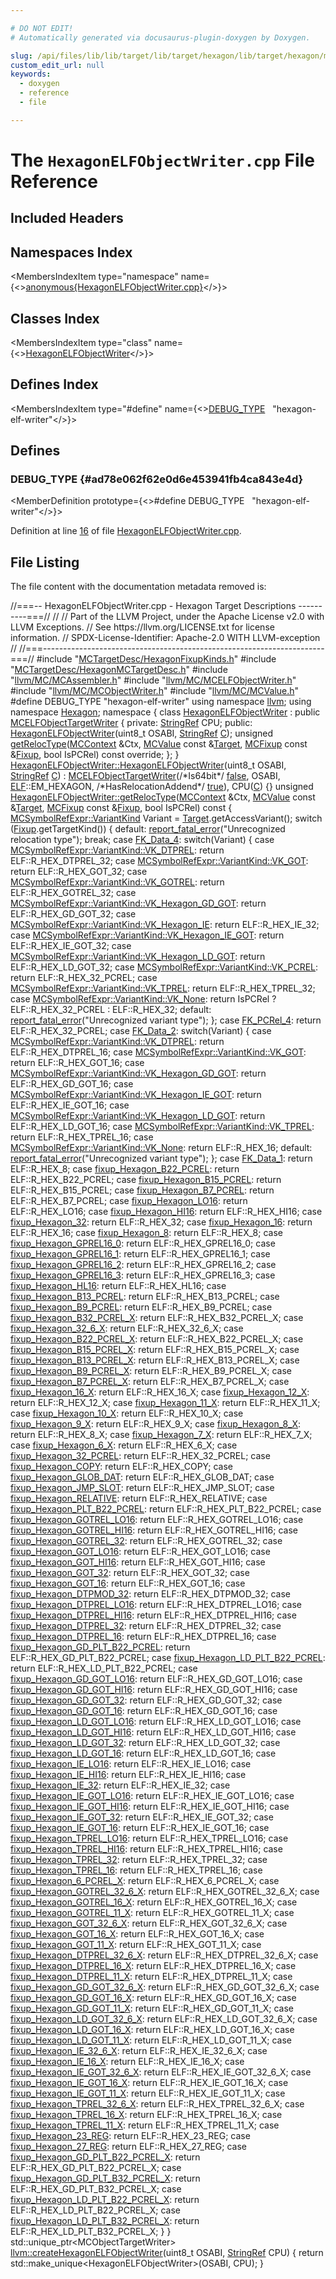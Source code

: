 ```yaml
---

# DO NOT EDIT!
# Automatically generated via docusaurus-plugin-doxygen by Doxygen.

slug: /api/files/lib/lib/target/lib/target/hexagon/lib/target/hexagon/mctargetdesc/hexagonelfobjectwriter-cpp
custom_edit_url: null
keywords:
  - doxygen
  - reference
  - file

---
```





# The `HexagonELFObjectWriter.cpp` File Reference

<DoxygenPage pluginConfig={pluginConfig}>



## Included Headers

<IncludesList>
<IncludesListItem
  filePath="MCTargetDesc/HexagonFixupKinds.h"
  permalink="/docs/api/files/lib/lib/target/lib/target/hexagon/lib/target/hexagon/mctargetdesc/hexagonfixupkinds-h"
  isLocal="true" />
<IncludesListItem
  filePath="MCTargetDesc/HexagonMCTargetDesc.h"
  permalink="/docs/api/files/lib/lib/target/lib/target/hexagon/lib/target/hexagon/mctargetdesc/hexagonmctargetdesc-h"
  isLocal="true" />
<IncludesListItem
  filePath="llvm/MC/MCAssembler.h"
  permalink="/docs/api/files/include/include/llvm/include/llvm/mc/mcassembler-h"
  isLocal="true" />
<IncludesListItem
  filePath="llvm/MC/MCELFObjectWriter.h"
  permalink="/docs/api/files/include/include/llvm/include/llvm/mc/mcelfobjectwriter-h"
  isLocal="true" />
<IncludesListItem
  filePath="llvm/MC/MCObjectWriter.h"
  permalink="/docs/api/files/include/include/llvm/include/llvm/mc/mcobjectwriter-h"
  isLocal="true" />
<IncludesListItem
  filePath="llvm/MC/MCValue.h"
  permalink="/docs/api/files/include/include/llvm/include/llvm/mc/mcvalue-h"
  isLocal="true" />
</IncludesList>

## Namespaces Index

<MembersIndex>

<MembersIndexItem
  type="namespace"
  name={<><a href="/docs/api/namespaces/anonymous-hexagonelfobjectwriter-cpp-">anonymous&#123;HexagonELFObjectWriter.cpp&#125;</a></>}>
</MembersIndexItem>

</MembersIndex>

## Classes Index

<MembersIndex>

<MembersIndexItem
  type="class"
  name={<><a href="/docs/api/classes/anonymous-namespace-hexagonelfobjectwriter-cpp-/hexagonelfobjectwriter">HexagonELFObjectWriter</a></>}>
</MembersIndexItem>

</MembersIndex>

## Defines Index

<MembersIndex>

<MembersIndexItem
  type="#define"
  name={<><a href="#ad78e062f62e0d6e453941fb4ca843e4d">DEBUG&#95;TYPE</a>&nbsp;&nbsp;&nbsp;&quot;hexagon-elf-writer&quot;</>}>
</MembersIndexItem>

</MembersIndex>


<SectionDefinition>

## Defines

### DEBUG&#95;TYPE {#ad78e062f62e0d6e453941fb4ca843e4d}

<MemberDefinition
  prototype={<>#define DEBUG&#95;TYPE&nbsp;&nbsp;&nbsp;&quot;hexagon-elf-writer&quot;</>}>

Definition at line <a href="#l00016">16</a> of file <a href="/docs/api/files/lib/lib/target/lib/target/hexagon/lib/target/hexagon/mctargetdesc/hexagonelfobjectwriter-cpp">HexagonELFObjectWriter.cpp</a>.
</MemberDefinition>

</SectionDefinition>

## File Listing

The file content with the documentation metadata removed is:

<ProgramListing>

<Link id="l00001" /><CodeLine lineNumber="1"><span class="doxyHighlightComment">//===-- HexagonELFObjectWriter.cpp - Hexagon Target Descriptions ----------===//</span></CodeLine>
<Link id="l00002" /><CodeLine lineNumber="2"><span class="doxyHighlightComment">//</span></CodeLine>
<Link id="l00003" /><CodeLine lineNumber="3"><span class="doxyHighlightComment">// Part of the LLVM Project, under the Apache License v2.0 with LLVM Exceptions.</span></CodeLine>
<Link id="l00004" /><CodeLine lineNumber="4"><span class="doxyHighlightComment">// See https://llvm.org/LICENSE.txt for license information.</span></CodeLine>
<Link id="l00005" /><CodeLine lineNumber="5"><span class="doxyHighlightComment">// SPDX-License-Identifier: Apache-2.0 WITH LLVM-exception</span></CodeLine>
<Link id="l00006" /><CodeLine lineNumber="6"><span class="doxyHighlightComment">//</span></CodeLine>
<Link id="l00007" /><CodeLine lineNumber="7"><span class="doxyHighlightComment">//===----------------------------------------------------------------------===//</span></CodeLine>
<Link id="l00008" /><CodeLine lineNumber="8"></CodeLine>
<Link id="l00009" /><CodeLine lineNumber="9"><span class="doxyHighlightPreprocessor">#include &quot;<a href="/docs/api/files/lib/lib/target/lib/target/hexagon/lib/target/hexagon/mctargetdesc/hexagonfixupkinds-h">MCTargetDesc/HexagonFixupKinds.h</a>&quot;</span></CodeLine>
<Link id="l00010" /><CodeLine lineNumber="10"><span class="doxyHighlightPreprocessor">#include &quot;<a href="/docs/api/files/lib/lib/target/lib/target/hexagon/lib/target/hexagon/mctargetdesc/hexagonmctargetdesc-h">MCTargetDesc/HexagonMCTargetDesc.h</a>&quot;</span></CodeLine>
<Link id="l00011" /><CodeLine lineNumber="11"><span class="doxyHighlightPreprocessor">#include &quot;<a href="/docs/api/files/include/include/llvm/include/llvm/mc/mcassembler-h">llvm/MC/MCAssembler.h</a>&quot;</span></CodeLine>
<Link id="l00012" /><CodeLine lineNumber="12"><span class="doxyHighlightPreprocessor">#include &quot;<a href="/docs/api/files/include/include/llvm/include/llvm/mc/mcelfobjectwriter-h">llvm/MC/MCELFObjectWriter.h</a>&quot;</span></CodeLine>
<Link id="l00013" /><CodeLine lineNumber="13"><span class="doxyHighlightPreprocessor">#include &quot;<a href="/docs/api/files/include/include/llvm/include/llvm/mc/mcobjectwriter-h">llvm/MC/MCObjectWriter.h</a>&quot;</span></CodeLine>
<Link id="l00014" /><CodeLine lineNumber="14"><span class="doxyHighlightPreprocessor">#include &quot;<a href="/docs/api/files/include/include/llvm/include/llvm/mc/mcvalue-h">llvm/MC/MCValue.h</a>&quot;</span></CodeLine>
<Link id="l00015" /><CodeLine lineNumber="15"></CodeLine>
<Link id="l00016" /><CodeLine lineNumber="16" lineLink="#ad78e062f62e0d6e453941fb4ca843e4d"><span class="doxyHighlightPreprocessor">#define DEBUG&#95;TYPE &quot;hexagon-elf-writer&quot;</span></CodeLine>
<Link id="l00017" /><CodeLine lineNumber="17"></CodeLine>
<Link id="l00018" /><CodeLine lineNumber="18"><span class="doxyHighlightKeyword">using namespace </span><span class="doxyHighlight"><a href="/docs/api/namespaces/llvm">llvm</a>;</span></CodeLine>
<Link id="l00019" /><CodeLine lineNumber="19"><span class="doxyHighlightKeyword">using namespace </span><span class="doxyHighlight"><a href="/docs/api/namespaces/llvm/hexagon">Hexagon</a>;</span></CodeLine>
<Link id="l00020" /><CodeLine lineNumber="20"></CodeLine>
<Link id="l00021" /><CodeLine lineNumber="21" lineLink="/docs/api/namespaces/anonymous-hexagonelfobjectwriter-cpp-"><span class="doxyHighlightKeyword">namespace </span><span class="doxyHighlight">&#123;</span></CodeLine>
<Link id="l00022" /><CodeLine lineNumber="22"></CodeLine>
<Link id="l00023" /><CodeLine lineNumber="23" lineLink="/docs/api/classes/anonymous-namespace-hexagonelfobjectwriter-cpp-/hexagonelfobjectwriter"><span class="doxyHighlightKeyword">class </span><span class="doxyHighlight"><a href="/docs/api/classes/anonymous-namespace-hexagonelfobjectwriter-cpp-/hexagonelfobjectwriter/#a41f88fd90ff25b85f0800d948db49644">HexagonELFObjectWriter</a> : </span><span class="doxyHighlightKeyword">public</span><span class="doxyHighlight"> <a href="/docs/api/classes/llvm/mcelfobjecttargetwriter/#ae6c6e76c9d8e0c912542fe4f8375e8ce">MCELFObjectTargetWriter</a> &#123;</span></CodeLine>
<Link id="l00024" /><CodeLine lineNumber="24"><span class="doxyHighlightKeyword">private</span><span class="doxyHighlight">:</span></CodeLine>
<Link id="l00025" /><CodeLine lineNumber="25"><span class="doxyHighlight">  <a href="/docs/api/classes/llvm/stringref">StringRef</a> CPU;</span></CodeLine>
<Link id="l00026" /><CodeLine lineNumber="26"></CodeLine>
<Link id="l00027" /><CodeLine lineNumber="27"><span class="doxyHighlightKeyword">public</span><span class="doxyHighlight">:</span></CodeLine>
<Link id="l00028" /><CodeLine lineNumber="28"><span class="doxyHighlight">  <a href="/docs/api/classes/anonymous-namespace-hexagonelfobjectwriter-cpp-/hexagonelfobjectwriter/#a41f88fd90ff25b85f0800d948db49644">HexagonELFObjectWriter</a>(uint8&#95;t OSABI, <a href="/docs/api/classes/llvm/stringref">StringRef</a> <a href="/docs/api/namespaces/llvm/callingconv/#ac6aa1387c4375260e2468eb5a77fdb4cafd841a49aec1539bc88abc8ff9e170fb">C</a>);</span></CodeLine>
<Link id="l00029" /><CodeLine lineNumber="29"></CodeLine>
<Link id="l00030" /><CodeLine lineNumber="30"><span class="doxyHighlight">  </span><span class="doxyHighlightKeywordType">unsigned</span><span class="doxyHighlight"> <a href="/docs/api/classes/anonymous-namespace-hexagonelfobjectwriter-cpp-/hexagonelfobjectwriter/#aa78b32c3792c457ebc7638e3d590f63d">getRelocType</a>(<a href="/docs/api/classes/llvm/mccontext">MCContext</a> &amp;Ctx, <a href="/docs/api/classes/llvm/mcvalue">MCValue</a> </span><span class="doxyHighlightKeyword">const</span><span class="doxyHighlight"> &amp;<a href="/docs/api/classes/llvm/target">Target</a>,</span></CodeLine>
<Link id="l00031" /><CodeLine lineNumber="31"><span class="doxyHighlight">                        <a href="/docs/api/classes/llvm/mcfixup">MCFixup</a> </span><span class="doxyHighlightKeyword">const</span><span class="doxyHighlight"> &amp;<a href="/docs/api/files/lib/lib/target/lib/target/powerpc/ppctlsdynamiccall-cpp/#a4a235aedca5bbfc39934045b6cbf9c70">Fixup</a>, </span><span class="doxyHighlightKeywordType">bool</span><span class="doxyHighlight"> IsPCRel) </span><span class="doxyHighlightKeyword">const override</span><span class="doxyHighlight">;</span></CodeLine>
<Link id="l00032" /><CodeLine lineNumber="32"><span class="doxyHighlight">&#125;;</span></CodeLine>
<Link id="l00033" /><CodeLine lineNumber="33"><span class="doxyHighlight">&#125;</span></CodeLine>
<Link id="l00034" /><CodeLine lineNumber="34"></CodeLine>
<Link id="l00035" /><CodeLine lineNumber="35" lineLink="/docs/api/classes/anonymous-namespace-hexagonelfobjectwriter-cpp-/hexagonelfobjectwriter/#a41f88fd90ff25b85f0800d948db49644"><span class="doxyHighlight"><a href="/docs/api/classes/anonymous-namespace-hexagonelfobjectwriter-cpp-/hexagonelfobjectwriter/#a41f88fd90ff25b85f0800d948db49644">HexagonELFObjectWriter::HexagonELFObjectWriter</a>(uint8&#95;t OSABI, <a href="/docs/api/classes/llvm/stringref">StringRef</a> <a href="/docs/api/namespaces/llvm/callingconv/#ac6aa1387c4375260e2468eb5a77fdb4cafd841a49aec1539bc88abc8ff9e170fb">C</a>)</span></CodeLine>
<Link id="l00036" /><CodeLine lineNumber="36"><span class="doxyHighlight">    : <a href="/docs/api/classes/llvm/mcelfobjecttargetwriter/#ae6c6e76c9d8e0c912542fe4f8375e8ce">MCELFObjectTargetWriter</a>(</span><span class="doxyHighlightComment">/&#42;Is64bit&#42;/</span><span class="doxyHighlight"> <a href="/docs/api/namespaces/false">false</a>, OSABI, <a href="/docs/api/namespaces/llvm/elf">ELF</a>::EM&#95;HEXAGON,</span></CodeLine>
<Link id="l00037" /><CodeLine lineNumber="37"><span class="doxyHighlight">                              </span><span class="doxyHighlightComment">/&#42;HasRelocationAddend&#42;/</span><span class="doxyHighlight"> <a href="/docs/api/files/lib/lib/analysis/basicaliasanalysis-cpp/#af6d5cafbdfc5313e65d990120021a3ec">true</a>),</span></CodeLine>
<Link id="l00038" /><CodeLine lineNumber="38"><span class="doxyHighlight">      CPU(<a href="/docs/api/namespaces/llvm/callingconv/#ac6aa1387c4375260e2468eb5a77fdb4cafd841a49aec1539bc88abc8ff9e170fb">C</a>) &#123;&#125;</span></CodeLine>
<Link id="l00039" /><CodeLine lineNumber="39"></CodeLine>
<Link id="l00040" /><CodeLine lineNumber="40" lineLink="/docs/api/classes/anonymous-namespace-hexagonelfobjectwriter-cpp-/hexagonelfobjectwriter/#aa78b32c3792c457ebc7638e3d590f63d"><span class="doxyHighlightKeywordType">unsigned</span><span class="doxyHighlight"> <a href="/docs/api/classes/anonymous-namespace-hexagonelfobjectwriter-cpp-/hexagonelfobjectwriter/#aa78b32c3792c457ebc7638e3d590f63d">HexagonELFObjectWriter::getRelocType</a>(<a href="/docs/api/classes/llvm/mccontext">MCContext</a> &amp;Ctx,</span></CodeLine>
<Link id="l00041" /><CodeLine lineNumber="41"><span class="doxyHighlight">                                              <a href="/docs/api/classes/llvm/mcvalue">MCValue</a> </span><span class="doxyHighlightKeyword">const</span><span class="doxyHighlight"> &amp;<a href="/docs/api/classes/llvm/target">Target</a>,</span></CodeLine>
<Link id="l00042" /><CodeLine lineNumber="42"><span class="doxyHighlight">                                              <a href="/docs/api/classes/llvm/mcfixup">MCFixup</a> </span><span class="doxyHighlightKeyword">const</span><span class="doxyHighlight"> &amp;<a href="/docs/api/files/lib/lib/target/lib/target/powerpc/ppctlsdynamiccall-cpp/#a4a235aedca5bbfc39934045b6cbf9c70">Fixup</a>,</span></CodeLine>
<Link id="l00043" /><CodeLine lineNumber="43"><span class="doxyHighlight">                                              </span><span class="doxyHighlightKeywordType">bool</span><span class="doxyHighlight"> IsPCRel)</span><span class="doxyHighlightKeyword"> const </span><span class="doxyHighlight">&#123;</span></CodeLine>
<Link id="l00044" /><CodeLine lineNumber="44"><span class="doxyHighlight">  <a href="/docs/api/classes/llvm/mcsymbolrefexpr/#a5c463f6352570ee778c35c40949c4985">MCSymbolRefExpr::VariantKind</a> Variant = <a href="/docs/api/classes/llvm/target">Target</a>.getAccessVariant();</span></CodeLine>
<Link id="l00045" /><CodeLine lineNumber="45"><span class="doxyHighlight">  </span><span class="doxyHighlightKeywordFlow">switch</span><span class="doxyHighlight"> (<a href="/docs/api/files/lib/lib/target/lib/target/powerpc/ppctlsdynamiccall-cpp/#a4a235aedca5bbfc39934045b6cbf9c70">Fixup</a>.getTargetKind()) &#123;</span></CodeLine>
<Link id="l00046" /><CodeLine lineNumber="46"><span class="doxyHighlight">  </span><span class="doxyHighlightKeywordFlow">default</span><span class="doxyHighlight">:</span></CodeLine>
<Link id="l00047" /><CodeLine lineNumber="47"><span class="doxyHighlight">    <a href="/docs/api/namespaces/llvm/#a7f2a3d4dcfee70225988aec53ff1e173">report&#95;fatal&#95;error</a>(</span><span class="doxyHighlightStringLiteral">&quot;Unrecognized relocation type&quot;</span><span class="doxyHighlight">);</span></CodeLine>
<Link id="l00048" /><CodeLine lineNumber="48"><span class="doxyHighlight">    </span><span class="doxyHighlightKeywordFlow">break</span><span class="doxyHighlight">;</span></CodeLine>
<Link id="l00049" /><CodeLine lineNumber="49"><span class="doxyHighlight">  </span><span class="doxyHighlightKeywordFlow">case</span><span class="doxyHighlight"> <a href="/docs/api/namespaces/llvm/#a84cef097f15848752272d38769011f58a5d58ab615cde98af13deb16dbc09f42d">FK&#95;Data&#95;4</a>:</span></CodeLine>
<Link id="l00050" /><CodeLine lineNumber="50"><span class="doxyHighlight">    </span><span class="doxyHighlightKeywordFlow">switch</span><span class="doxyHighlight">(Variant) &#123;</span></CodeLine>
<Link id="l00051" /><CodeLine lineNumber="51"><span class="doxyHighlight">    </span><span class="doxyHighlightKeywordFlow">case</span><span class="doxyHighlight"> <a href="/docs/api/classes/llvm/mcsymbolrefexpr/#a5c463f6352570ee778c35c40949c4985a29f2a3fe672b7936fde6f04eb0284c74">MCSymbolRefExpr::VariantKind::VK&#95;DTPREL</a>:</span></CodeLine>
<Link id="l00052" /><CodeLine lineNumber="52"><span class="doxyHighlight">      </span><span class="doxyHighlightKeywordFlow">return</span><span class="doxyHighlight"> ELF::R&#95;HEX&#95;DTPREL&#95;32;</span></CodeLine>
<Link id="l00053" /><CodeLine lineNumber="53"><span class="doxyHighlight">    </span><span class="doxyHighlightKeywordFlow">case</span><span class="doxyHighlight"> <a href="/docs/api/classes/llvm/mcsymbolrefexpr/#a5c463f6352570ee778c35c40949c4985aa780672c4378b10a1ef6094a4c46de10">MCSymbolRefExpr::VariantKind::VK&#95;GOT</a>:</span></CodeLine>
<Link id="l00054" /><CodeLine lineNumber="54"><span class="doxyHighlight">      </span><span class="doxyHighlightKeywordFlow">return</span><span class="doxyHighlight"> ELF::R&#95;HEX&#95;GOT&#95;32;</span></CodeLine>
<Link id="l00055" /><CodeLine lineNumber="55"><span class="doxyHighlight">    </span><span class="doxyHighlightKeywordFlow">case</span><span class="doxyHighlight"> <a href="/docs/api/classes/llvm/mcsymbolrefexpr/#a5c463f6352570ee778c35c40949c4985a52a066155dc6bd5c75e077d7fd2d619c">MCSymbolRefExpr::VariantKind::VK&#95;GOTREL</a>:</span></CodeLine>
<Link id="l00056" /><CodeLine lineNumber="56"><span class="doxyHighlight">      </span><span class="doxyHighlightKeywordFlow">return</span><span class="doxyHighlight"> ELF::R&#95;HEX&#95;GOTREL&#95;32;</span></CodeLine>
<Link id="l00057" /><CodeLine lineNumber="57"><span class="doxyHighlight">    </span><span class="doxyHighlightKeywordFlow">case</span><span class="doxyHighlight"> <a href="/docs/api/classes/llvm/mcsymbolrefexpr/#a5c463f6352570ee778c35c40949c4985a7de84847ab4ad2a218fefb78e952e6ab">MCSymbolRefExpr::VariantKind::VK&#95;Hexagon&#95;GD&#95;GOT</a>:</span></CodeLine>
<Link id="l00058" /><CodeLine lineNumber="58"><span class="doxyHighlight">      </span><span class="doxyHighlightKeywordFlow">return</span><span class="doxyHighlight"> ELF::R&#95;HEX&#95;GD&#95;GOT&#95;32;</span></CodeLine>
<Link id="l00059" /><CodeLine lineNumber="59"><span class="doxyHighlight">    </span><span class="doxyHighlightKeywordFlow">case</span><span class="doxyHighlight"> <a href="/docs/api/classes/llvm/mcsymbolrefexpr/#a5c463f6352570ee778c35c40949c4985a76148043f2fa1509f2b55b6472eeac7f">MCSymbolRefExpr::VariantKind::VK&#95;Hexagon&#95;IE</a>:</span></CodeLine>
<Link id="l00060" /><CodeLine lineNumber="60"><span class="doxyHighlight">      </span><span class="doxyHighlightKeywordFlow">return</span><span class="doxyHighlight"> ELF::R&#95;HEX&#95;IE&#95;32;</span></CodeLine>
<Link id="l00061" /><CodeLine lineNumber="61"><span class="doxyHighlight">    </span><span class="doxyHighlightKeywordFlow">case</span><span class="doxyHighlight"> <a href="/docs/api/classes/llvm/mcsymbolrefexpr/#a5c463f6352570ee778c35c40949c4985ab09b72e3f9139ae88ba205eabfb79c4a">MCSymbolRefExpr::VariantKind::VK&#95;Hexagon&#95;IE&#95;GOT</a>:</span></CodeLine>
<Link id="l00062" /><CodeLine lineNumber="62"><span class="doxyHighlight">      </span><span class="doxyHighlightKeywordFlow">return</span><span class="doxyHighlight"> ELF::R&#95;HEX&#95;IE&#95;GOT&#95;32;</span></CodeLine>
<Link id="l00063" /><CodeLine lineNumber="63"><span class="doxyHighlight">    </span><span class="doxyHighlightKeywordFlow">case</span><span class="doxyHighlight"> <a href="/docs/api/classes/llvm/mcsymbolrefexpr/#a5c463f6352570ee778c35c40949c4985ae2423d201933ce84129fd857e083d3d3">MCSymbolRefExpr::VariantKind::VK&#95;Hexagon&#95;LD&#95;GOT</a>:</span></CodeLine>
<Link id="l00064" /><CodeLine lineNumber="64"><span class="doxyHighlight">      </span><span class="doxyHighlightKeywordFlow">return</span><span class="doxyHighlight"> ELF::R&#95;HEX&#95;LD&#95;GOT&#95;32;</span></CodeLine>
<Link id="l00065" /><CodeLine lineNumber="65"><span class="doxyHighlight">    </span><span class="doxyHighlightKeywordFlow">case</span><span class="doxyHighlight"> <a href="/docs/api/classes/llvm/mcsymbolrefexpr/#a5c463f6352570ee778c35c40949c4985a97666c9a886a80de41f6ef1b61a528c7">MCSymbolRefExpr::VariantKind::VK&#95;PCREL</a>:</span></CodeLine>
<Link id="l00066" /><CodeLine lineNumber="66"><span class="doxyHighlight">      </span><span class="doxyHighlightKeywordFlow">return</span><span class="doxyHighlight"> ELF::R&#95;HEX&#95;32&#95;PCREL;</span></CodeLine>
<Link id="l00067" /><CodeLine lineNumber="67"><span class="doxyHighlight">    </span><span class="doxyHighlightKeywordFlow">case</span><span class="doxyHighlight"> <a href="/docs/api/classes/llvm/mcsymbolrefexpr/#a5c463f6352570ee778c35c40949c4985aa12b324430d5f16b6a4e1f965048c38a">MCSymbolRefExpr::VariantKind::VK&#95;TPREL</a>:</span></CodeLine>
<Link id="l00068" /><CodeLine lineNumber="68"><span class="doxyHighlight">      </span><span class="doxyHighlightKeywordFlow">return</span><span class="doxyHighlight"> ELF::R&#95;HEX&#95;TPREL&#95;32;</span></CodeLine>
<Link id="l00069" /><CodeLine lineNumber="69"><span class="doxyHighlight">    </span><span class="doxyHighlightKeywordFlow">case</span><span class="doxyHighlight"> <a href="/docs/api/classes/llvm/mcsymbolrefexpr/#a5c463f6352570ee778c35c40949c4985a01bc6396c4d841a7ea268c3cbf62d3b3">MCSymbolRefExpr::VariantKind::VK&#95;None</a>:</span></CodeLine>
<Link id="l00070" /><CodeLine lineNumber="70"><span class="doxyHighlight">      </span><span class="doxyHighlightKeywordFlow">return</span><span class="doxyHighlight"> IsPCRel ? ELF::R&#95;HEX&#95;32&#95;PCREL : ELF::R&#95;HEX&#95;32;</span></CodeLine>
<Link id="l00071" /><CodeLine lineNumber="71"><span class="doxyHighlight">    </span><span class="doxyHighlightKeywordFlow">default</span><span class="doxyHighlight">:</span></CodeLine>
<Link id="l00072" /><CodeLine lineNumber="72"><span class="doxyHighlight">      <a href="/docs/api/namespaces/llvm/#a7f2a3d4dcfee70225988aec53ff1e173">report&#95;fatal&#95;error</a>(</span><span class="doxyHighlightStringLiteral">&quot;Unrecognized variant type&quot;</span><span class="doxyHighlight">);</span></CodeLine>
<Link id="l00073" /><CodeLine lineNumber="73"><span class="doxyHighlight">    &#125;;</span></CodeLine>
<Link id="l00074" /><CodeLine lineNumber="74"><span class="doxyHighlight">  </span><span class="doxyHighlightKeywordFlow">case</span><span class="doxyHighlight"> <a href="/docs/api/namespaces/llvm/#a84cef097f15848752272d38769011f58a0f7a8485c2c761bc5e870fe2b6466372">FK&#95;PCRel&#95;4</a>:</span></CodeLine>
<Link id="l00075" /><CodeLine lineNumber="75"><span class="doxyHighlight">    </span><span class="doxyHighlightKeywordFlow">return</span><span class="doxyHighlight"> ELF::R&#95;HEX&#95;32&#95;PCREL;</span></CodeLine>
<Link id="l00076" /><CodeLine lineNumber="76"><span class="doxyHighlight">  </span><span class="doxyHighlightKeywordFlow">case</span><span class="doxyHighlight"> <a href="/docs/api/namespaces/llvm/#a84cef097f15848752272d38769011f58afe607fbae154a24e4b463cf9fd5916f7">FK&#95;Data&#95;2</a>:</span></CodeLine>
<Link id="l00077" /><CodeLine lineNumber="77"><span class="doxyHighlight">    </span><span class="doxyHighlightKeywordFlow">switch</span><span class="doxyHighlight">(Variant) &#123;</span></CodeLine>
<Link id="l00078" /><CodeLine lineNumber="78"><span class="doxyHighlight">    </span><span class="doxyHighlightKeywordFlow">case</span><span class="doxyHighlight"> <a href="/docs/api/classes/llvm/mcsymbolrefexpr/#a5c463f6352570ee778c35c40949c4985a29f2a3fe672b7936fde6f04eb0284c74">MCSymbolRefExpr::VariantKind::VK&#95;DTPREL</a>:</span></CodeLine>
<Link id="l00079" /><CodeLine lineNumber="79"><span class="doxyHighlight">      </span><span class="doxyHighlightKeywordFlow">return</span><span class="doxyHighlight"> ELF::R&#95;HEX&#95;DTPREL&#95;16;</span></CodeLine>
<Link id="l00080" /><CodeLine lineNumber="80"><span class="doxyHighlight">    </span><span class="doxyHighlightKeywordFlow">case</span><span class="doxyHighlight"> <a href="/docs/api/classes/llvm/mcsymbolrefexpr/#a5c463f6352570ee778c35c40949c4985aa780672c4378b10a1ef6094a4c46de10">MCSymbolRefExpr::VariantKind::VK&#95;GOT</a>:</span></CodeLine>
<Link id="l00081" /><CodeLine lineNumber="81"><span class="doxyHighlight">      </span><span class="doxyHighlightKeywordFlow">return</span><span class="doxyHighlight"> ELF::R&#95;HEX&#95;GOT&#95;16;</span></CodeLine>
<Link id="l00082" /><CodeLine lineNumber="82"><span class="doxyHighlight">    </span><span class="doxyHighlightKeywordFlow">case</span><span class="doxyHighlight"> <a href="/docs/api/classes/llvm/mcsymbolrefexpr/#a5c463f6352570ee778c35c40949c4985a7de84847ab4ad2a218fefb78e952e6ab">MCSymbolRefExpr::VariantKind::VK&#95;Hexagon&#95;GD&#95;GOT</a>:</span></CodeLine>
<Link id="l00083" /><CodeLine lineNumber="83"><span class="doxyHighlight">      </span><span class="doxyHighlightKeywordFlow">return</span><span class="doxyHighlight"> ELF::R&#95;HEX&#95;GD&#95;GOT&#95;16;</span></CodeLine>
<Link id="l00084" /><CodeLine lineNumber="84"><span class="doxyHighlight">    </span><span class="doxyHighlightKeywordFlow">case</span><span class="doxyHighlight"> <a href="/docs/api/classes/llvm/mcsymbolrefexpr/#a5c463f6352570ee778c35c40949c4985ab09b72e3f9139ae88ba205eabfb79c4a">MCSymbolRefExpr::VariantKind::VK&#95;Hexagon&#95;IE&#95;GOT</a>:</span></CodeLine>
<Link id="l00085" /><CodeLine lineNumber="85"><span class="doxyHighlight">      </span><span class="doxyHighlightKeywordFlow">return</span><span class="doxyHighlight"> ELF::R&#95;HEX&#95;IE&#95;GOT&#95;16;</span></CodeLine>
<Link id="l00086" /><CodeLine lineNumber="86"><span class="doxyHighlight">    </span><span class="doxyHighlightKeywordFlow">case</span><span class="doxyHighlight"> <a href="/docs/api/classes/llvm/mcsymbolrefexpr/#a5c463f6352570ee778c35c40949c4985ae2423d201933ce84129fd857e083d3d3">MCSymbolRefExpr::VariantKind::VK&#95;Hexagon&#95;LD&#95;GOT</a>:</span></CodeLine>
<Link id="l00087" /><CodeLine lineNumber="87"><span class="doxyHighlight">      </span><span class="doxyHighlightKeywordFlow">return</span><span class="doxyHighlight"> ELF::R&#95;HEX&#95;LD&#95;GOT&#95;16;</span></CodeLine>
<Link id="l00088" /><CodeLine lineNumber="88"><span class="doxyHighlight">    </span><span class="doxyHighlightKeywordFlow">case</span><span class="doxyHighlight"> <a href="/docs/api/classes/llvm/mcsymbolrefexpr/#a5c463f6352570ee778c35c40949c4985aa12b324430d5f16b6a4e1f965048c38a">MCSymbolRefExpr::VariantKind::VK&#95;TPREL</a>:</span></CodeLine>
<Link id="l00089" /><CodeLine lineNumber="89"><span class="doxyHighlight">      </span><span class="doxyHighlightKeywordFlow">return</span><span class="doxyHighlight"> ELF::R&#95;HEX&#95;TPREL&#95;16;</span></CodeLine>
<Link id="l00090" /><CodeLine lineNumber="90"><span class="doxyHighlight">    </span><span class="doxyHighlightKeywordFlow">case</span><span class="doxyHighlight"> <a href="/docs/api/classes/llvm/mcsymbolrefexpr/#a5c463f6352570ee778c35c40949c4985a01bc6396c4d841a7ea268c3cbf62d3b3">MCSymbolRefExpr::VariantKind::VK&#95;None</a>:</span></CodeLine>
<Link id="l00091" /><CodeLine lineNumber="91"><span class="doxyHighlight">      </span><span class="doxyHighlightKeywordFlow">return</span><span class="doxyHighlight"> ELF::R&#95;HEX&#95;16;</span></CodeLine>
<Link id="l00092" /><CodeLine lineNumber="92"><span class="doxyHighlight">    </span><span class="doxyHighlightKeywordFlow">default</span><span class="doxyHighlight">:</span></CodeLine>
<Link id="l00093" /><CodeLine lineNumber="93"><span class="doxyHighlight">      <a href="/docs/api/namespaces/llvm/#a7f2a3d4dcfee70225988aec53ff1e173">report&#95;fatal&#95;error</a>(</span><span class="doxyHighlightStringLiteral">&quot;Unrecognized variant type&quot;</span><span class="doxyHighlight">);</span></CodeLine>
<Link id="l00094" /><CodeLine lineNumber="94"><span class="doxyHighlight">    &#125;;</span></CodeLine>
<Link id="l00095" /><CodeLine lineNumber="95"><span class="doxyHighlight">  </span><span class="doxyHighlightKeywordFlow">case</span><span class="doxyHighlight"> <a href="/docs/api/namespaces/llvm/#a84cef097f15848752272d38769011f58a4aee2a3e203379bbb0c9639d4ef31b6e">FK&#95;Data&#95;1</a>:</span></CodeLine>
<Link id="l00096" /><CodeLine lineNumber="96"><span class="doxyHighlight">    </span><span class="doxyHighlightKeywordFlow">return</span><span class="doxyHighlight"> ELF::R&#95;HEX&#95;8;</span></CodeLine>
<Link id="l00097" /><CodeLine lineNumber="97"><span class="doxyHighlight">  </span><span class="doxyHighlightKeywordFlow">case</span><span class="doxyHighlight"> <a href="/docs/api/namespaces/llvm/hexagon/#a6fdd89bf2fcdd5502331328b94f4bd4fa9d43956f2ba0ad2b6a14b6f15d8a9d1b">fixup&#95;Hexagon&#95;B22&#95;PCREL</a>:</span></CodeLine>
<Link id="l00098" /><CodeLine lineNumber="98"><span class="doxyHighlight">    </span><span class="doxyHighlightKeywordFlow">return</span><span class="doxyHighlight"> ELF::R&#95;HEX&#95;B22&#95;PCREL;</span></CodeLine>
<Link id="l00099" /><CodeLine lineNumber="99"><span class="doxyHighlight">  </span><span class="doxyHighlightKeywordFlow">case</span><span class="doxyHighlight"> <a href="/docs/api/namespaces/llvm/hexagon/#a6fdd89bf2fcdd5502331328b94f4bd4fa8e7f405b8420c4b38d640cd008c0f1b5">fixup&#95;Hexagon&#95;B15&#95;PCREL</a>:</span></CodeLine>
<Link id="l00100" /><CodeLine lineNumber="100"><span class="doxyHighlight">    </span><span class="doxyHighlightKeywordFlow">return</span><span class="doxyHighlight"> ELF::R&#95;HEX&#95;B15&#95;PCREL;</span></CodeLine>
<Link id="l00101" /><CodeLine lineNumber="101"><span class="doxyHighlight">  </span><span class="doxyHighlightKeywordFlow">case</span><span class="doxyHighlight"> <a href="/docs/api/namespaces/llvm/hexagon/#a6fdd89bf2fcdd5502331328b94f4bd4faec512985edaee90285f046598a99c063">fixup&#95;Hexagon&#95;B7&#95;PCREL</a>:</span></CodeLine>
<Link id="l00102" /><CodeLine lineNumber="102"><span class="doxyHighlight">    </span><span class="doxyHighlightKeywordFlow">return</span><span class="doxyHighlight"> ELF::R&#95;HEX&#95;B7&#95;PCREL;</span></CodeLine>
<Link id="l00103" /><CodeLine lineNumber="103"><span class="doxyHighlight">  </span><span class="doxyHighlightKeywordFlow">case</span><span class="doxyHighlight"> <a href="/docs/api/namespaces/llvm/hexagon/#a6fdd89bf2fcdd5502331328b94f4bd4fa62fc0b99badda962b2f1bcdd1367ff13">fixup&#95;Hexagon&#95;LO16</a>:</span></CodeLine>
<Link id="l00104" /><CodeLine lineNumber="104"><span class="doxyHighlight">    </span><span class="doxyHighlightKeywordFlow">return</span><span class="doxyHighlight"> ELF::R&#95;HEX&#95;LO16;</span></CodeLine>
<Link id="l00105" /><CodeLine lineNumber="105"><span class="doxyHighlight">  </span><span class="doxyHighlightKeywordFlow">case</span><span class="doxyHighlight"> <a href="/docs/api/namespaces/llvm/hexagon/#a6fdd89bf2fcdd5502331328b94f4bd4fa9ac1d082837fe4e072372d5479ecd945">fixup&#95;Hexagon&#95;HI16</a>:</span></CodeLine>
<Link id="l00106" /><CodeLine lineNumber="106"><span class="doxyHighlight">    </span><span class="doxyHighlightKeywordFlow">return</span><span class="doxyHighlight"> ELF::R&#95;HEX&#95;HI16;</span></CodeLine>
<Link id="l00107" /><CodeLine lineNumber="107"><span class="doxyHighlight">  </span><span class="doxyHighlightKeywordFlow">case</span><span class="doxyHighlight"> <a href="/docs/api/namespaces/llvm/hexagon/#a6fdd89bf2fcdd5502331328b94f4bd4fa0a49adb0d61b7f58450fa61d489c9de5">fixup&#95;Hexagon&#95;32</a>:</span></CodeLine>
<Link id="l00108" /><CodeLine lineNumber="108"><span class="doxyHighlight">    </span><span class="doxyHighlightKeywordFlow">return</span><span class="doxyHighlight"> ELF::R&#95;HEX&#95;32;</span></CodeLine>
<Link id="l00109" /><CodeLine lineNumber="109"><span class="doxyHighlight">  </span><span class="doxyHighlightKeywordFlow">case</span><span class="doxyHighlight"> <a href="/docs/api/namespaces/llvm/hexagon/#a6fdd89bf2fcdd5502331328b94f4bd4fa983047fe1d9d76db3ea8ada08e1a1761">fixup&#95;Hexagon&#95;16</a>:</span></CodeLine>
<Link id="l00110" /><CodeLine lineNumber="110"><span class="doxyHighlight">    </span><span class="doxyHighlightKeywordFlow">return</span><span class="doxyHighlight"> ELF::R&#95;HEX&#95;16;</span></CodeLine>
<Link id="l00111" /><CodeLine lineNumber="111"><span class="doxyHighlight">  </span><span class="doxyHighlightKeywordFlow">case</span><span class="doxyHighlight"> <a href="/docs/api/namespaces/llvm/hexagon/#a6fdd89bf2fcdd5502331328b94f4bd4facd53bc898ef0ddc41efd51d392581b89">fixup&#95;Hexagon&#95;8</a>:</span></CodeLine>
<Link id="l00112" /><CodeLine lineNumber="112"><span class="doxyHighlight">    </span><span class="doxyHighlightKeywordFlow">return</span><span class="doxyHighlight"> ELF::R&#95;HEX&#95;8;</span></CodeLine>
<Link id="l00113" /><CodeLine lineNumber="113"><span class="doxyHighlight">  </span><span class="doxyHighlightKeywordFlow">case</span><span class="doxyHighlight"> <a href="/docs/api/namespaces/llvm/hexagon/#a6fdd89bf2fcdd5502331328b94f4bd4fa9138381af1cca4c3b1b6d704b99a1264">fixup&#95;Hexagon&#95;GPREL16&#95;0</a>:</span></CodeLine>
<Link id="l00114" /><CodeLine lineNumber="114"><span class="doxyHighlight">    </span><span class="doxyHighlightKeywordFlow">return</span><span class="doxyHighlight"> ELF::R&#95;HEX&#95;GPREL16&#95;0;</span></CodeLine>
<Link id="l00115" /><CodeLine lineNumber="115"><span class="doxyHighlight">  </span><span class="doxyHighlightKeywordFlow">case</span><span class="doxyHighlight"> <a href="/docs/api/namespaces/llvm/hexagon/#a6fdd89bf2fcdd5502331328b94f4bd4fa8772f6b3894ea2528dd63a9b18d486c0">fixup&#95;Hexagon&#95;GPREL16&#95;1</a>:</span></CodeLine>
<Link id="l00116" /><CodeLine lineNumber="116"><span class="doxyHighlight">    </span><span class="doxyHighlightKeywordFlow">return</span><span class="doxyHighlight"> ELF::R&#95;HEX&#95;GPREL16&#95;1;</span></CodeLine>
<Link id="l00117" /><CodeLine lineNumber="117"><span class="doxyHighlight">  </span><span class="doxyHighlightKeywordFlow">case</span><span class="doxyHighlight"> <a href="/docs/api/namespaces/llvm/hexagon/#a6fdd89bf2fcdd5502331328b94f4bd4fa86787739672c42f914e9cff84b54fd08">fixup&#95;Hexagon&#95;GPREL16&#95;2</a>:</span></CodeLine>
<Link id="l00118" /><CodeLine lineNumber="118"><span class="doxyHighlight">    </span><span class="doxyHighlightKeywordFlow">return</span><span class="doxyHighlight"> ELF::R&#95;HEX&#95;GPREL16&#95;2;</span></CodeLine>
<Link id="l00119" /><CodeLine lineNumber="119"><span class="doxyHighlight">  </span><span class="doxyHighlightKeywordFlow">case</span><span class="doxyHighlight"> <a href="/docs/api/namespaces/llvm/hexagon/#a6fdd89bf2fcdd5502331328b94f4bd4fa09ee45819d307cd444ef760ba4b4a839">fixup&#95;Hexagon&#95;GPREL16&#95;3</a>:</span></CodeLine>
<Link id="l00120" /><CodeLine lineNumber="120"><span class="doxyHighlight">    </span><span class="doxyHighlightKeywordFlow">return</span><span class="doxyHighlight"> ELF::R&#95;HEX&#95;GPREL16&#95;3;</span></CodeLine>
<Link id="l00121" /><CodeLine lineNumber="121"><span class="doxyHighlight">  </span><span class="doxyHighlightKeywordFlow">case</span><span class="doxyHighlight"> <a href="/docs/api/namespaces/llvm/hexagon/#a6fdd89bf2fcdd5502331328b94f4bd4fa79ef6386750168ee03339b4d203ec396">fixup&#95;Hexagon&#95;HL16</a>:</span></CodeLine>
<Link id="l00122" /><CodeLine lineNumber="122"><span class="doxyHighlight">    </span><span class="doxyHighlightKeywordFlow">return</span><span class="doxyHighlight"> ELF::R&#95;HEX&#95;HL16;</span></CodeLine>
<Link id="l00123" /><CodeLine lineNumber="123"><span class="doxyHighlight">  </span><span class="doxyHighlightKeywordFlow">case</span><span class="doxyHighlight"> <a href="/docs/api/namespaces/llvm/hexagon/#a6fdd89bf2fcdd5502331328b94f4bd4fa3892bebaed52b6bb7704fb4705bfd3ea">fixup&#95;Hexagon&#95;B13&#95;PCREL</a>:</span></CodeLine>
<Link id="l00124" /><CodeLine lineNumber="124"><span class="doxyHighlight">    </span><span class="doxyHighlightKeywordFlow">return</span><span class="doxyHighlight"> ELF::R&#95;HEX&#95;B13&#95;PCREL;</span></CodeLine>
<Link id="l00125" /><CodeLine lineNumber="125"><span class="doxyHighlight">  </span><span class="doxyHighlightKeywordFlow">case</span><span class="doxyHighlight"> <a href="/docs/api/namespaces/llvm/hexagon/#a6fdd89bf2fcdd5502331328b94f4bd4fa8433e062504192a5113a2e9d08e911e2">fixup&#95;Hexagon&#95;B9&#95;PCREL</a>:</span></CodeLine>
<Link id="l00126" /><CodeLine lineNumber="126"><span class="doxyHighlight">    </span><span class="doxyHighlightKeywordFlow">return</span><span class="doxyHighlight"> ELF::R&#95;HEX&#95;B9&#95;PCREL;</span></CodeLine>
<Link id="l00127" /><CodeLine lineNumber="127"><span class="doxyHighlight">  </span><span class="doxyHighlightKeywordFlow">case</span><span class="doxyHighlight"> <a href="/docs/api/namespaces/llvm/hexagon/#a6fdd89bf2fcdd5502331328b94f4bd4fa659fb706c1401f9541effc64fa54ba68">fixup&#95;Hexagon&#95;B32&#95;PCREL&#95;X</a>:</span></CodeLine>
<Link id="l00128" /><CodeLine lineNumber="128"><span class="doxyHighlight">    </span><span class="doxyHighlightKeywordFlow">return</span><span class="doxyHighlight"> ELF::R&#95;HEX&#95;B32&#95;PCREL&#95;X;</span></CodeLine>
<Link id="l00129" /><CodeLine lineNumber="129"><span class="doxyHighlight">  </span><span class="doxyHighlightKeywordFlow">case</span><span class="doxyHighlight"> <a href="/docs/api/namespaces/llvm/hexagon/#a6fdd89bf2fcdd5502331328b94f4bd4fa8d74109744840889ca2b701dfcdac096">fixup&#95;Hexagon&#95;32&#95;6&#95;X</a>:</span></CodeLine>
<Link id="l00130" /><CodeLine lineNumber="130"><span class="doxyHighlight">    </span><span class="doxyHighlightKeywordFlow">return</span><span class="doxyHighlight"> ELF::R&#95;HEX&#95;32&#95;6&#95;X;</span></CodeLine>
<Link id="l00131" /><CodeLine lineNumber="131"><span class="doxyHighlight">  </span><span class="doxyHighlightKeywordFlow">case</span><span class="doxyHighlight"> <a href="/docs/api/namespaces/llvm/hexagon/#a6fdd89bf2fcdd5502331328b94f4bd4fadfd8c0fda1dc285ceabeb34ddcd3a226">fixup&#95;Hexagon&#95;B22&#95;PCREL&#95;X</a>:</span></CodeLine>
<Link id="l00132" /><CodeLine lineNumber="132"><span class="doxyHighlight">    </span><span class="doxyHighlightKeywordFlow">return</span><span class="doxyHighlight"> ELF::R&#95;HEX&#95;B22&#95;PCREL&#95;X;</span></CodeLine>
<Link id="l00133" /><CodeLine lineNumber="133"><span class="doxyHighlight">  </span><span class="doxyHighlightKeywordFlow">case</span><span class="doxyHighlight"> <a href="/docs/api/namespaces/llvm/hexagon/#a6fdd89bf2fcdd5502331328b94f4bd4fadba6b69224d9575e3845b5a1d5fbf437">fixup&#95;Hexagon&#95;B15&#95;PCREL&#95;X</a>:</span></CodeLine>
<Link id="l00134" /><CodeLine lineNumber="134"><span class="doxyHighlight">    </span><span class="doxyHighlightKeywordFlow">return</span><span class="doxyHighlight"> ELF::R&#95;HEX&#95;B15&#95;PCREL&#95;X;</span></CodeLine>
<Link id="l00135" /><CodeLine lineNumber="135"><span class="doxyHighlight">  </span><span class="doxyHighlightKeywordFlow">case</span><span class="doxyHighlight"> <a href="/docs/api/namespaces/llvm/hexagon/#a6fdd89bf2fcdd5502331328b94f4bd4fa5742fbb01e95827aa1d4fed0e8bf49db">fixup&#95;Hexagon&#95;B13&#95;PCREL&#95;X</a>:</span></CodeLine>
<Link id="l00136" /><CodeLine lineNumber="136"><span class="doxyHighlight">    </span><span class="doxyHighlightKeywordFlow">return</span><span class="doxyHighlight"> ELF::R&#95;HEX&#95;B13&#95;PCREL&#95;X;</span></CodeLine>
<Link id="l00137" /><CodeLine lineNumber="137"><span class="doxyHighlight">  </span><span class="doxyHighlightKeywordFlow">case</span><span class="doxyHighlight"> <a href="/docs/api/namespaces/llvm/hexagon/#a6fdd89bf2fcdd5502331328b94f4bd4faf7ad305a417f6572f3ecc7d3d73179ca">fixup&#95;Hexagon&#95;B9&#95;PCREL&#95;X</a>:</span></CodeLine>
<Link id="l00138" /><CodeLine lineNumber="138"><span class="doxyHighlight">    </span><span class="doxyHighlightKeywordFlow">return</span><span class="doxyHighlight"> ELF::R&#95;HEX&#95;B9&#95;PCREL&#95;X;</span></CodeLine>
<Link id="l00139" /><CodeLine lineNumber="139"><span class="doxyHighlight">  </span><span class="doxyHighlightKeywordFlow">case</span><span class="doxyHighlight"> <a href="/docs/api/namespaces/llvm/hexagon/#a6fdd89bf2fcdd5502331328b94f4bd4fa2fc452a2d9e80df1f68ec27693e9632c">fixup&#95;Hexagon&#95;B7&#95;PCREL&#95;X</a>:</span></CodeLine>
<Link id="l00140" /><CodeLine lineNumber="140"><span class="doxyHighlight">    </span><span class="doxyHighlightKeywordFlow">return</span><span class="doxyHighlight"> ELF::R&#95;HEX&#95;B7&#95;PCREL&#95;X;</span></CodeLine>
<Link id="l00141" /><CodeLine lineNumber="141"><span class="doxyHighlight">  </span><span class="doxyHighlightKeywordFlow">case</span><span class="doxyHighlight"> <a href="/docs/api/namespaces/llvm/hexagon/#a6fdd89bf2fcdd5502331328b94f4bd4fa1238f42b1826506b29adb8d7e79b6881">fixup&#95;Hexagon&#95;16&#95;X</a>:</span></CodeLine>
<Link id="l00142" /><CodeLine lineNumber="142"><span class="doxyHighlight">    </span><span class="doxyHighlightKeywordFlow">return</span><span class="doxyHighlight"> ELF::R&#95;HEX&#95;16&#95;X;</span></CodeLine>
<Link id="l00143" /><CodeLine lineNumber="143"><span class="doxyHighlight">  </span><span class="doxyHighlightKeywordFlow">case</span><span class="doxyHighlight"> <a href="/docs/api/namespaces/llvm/hexagon/#a6fdd89bf2fcdd5502331328b94f4bd4fa4a4308781cf42caa5826013ce7196fa5">fixup&#95;Hexagon&#95;12&#95;X</a>:</span></CodeLine>
<Link id="l00144" /><CodeLine lineNumber="144"><span class="doxyHighlight">    </span><span class="doxyHighlightKeywordFlow">return</span><span class="doxyHighlight"> ELF::R&#95;HEX&#95;12&#95;X;</span></CodeLine>
<Link id="l00145" /><CodeLine lineNumber="145"><span class="doxyHighlight">  </span><span class="doxyHighlightKeywordFlow">case</span><span class="doxyHighlight"> <a href="/docs/api/namespaces/llvm/hexagon/#a6fdd89bf2fcdd5502331328b94f4bd4fab6c0d1722606ba0c87cf23facac8cf9a">fixup&#95;Hexagon&#95;11&#95;X</a>:</span></CodeLine>
<Link id="l00146" /><CodeLine lineNumber="146"><span class="doxyHighlight">    </span><span class="doxyHighlightKeywordFlow">return</span><span class="doxyHighlight"> ELF::R&#95;HEX&#95;11&#95;X;</span></CodeLine>
<Link id="l00147" /><CodeLine lineNumber="147"><span class="doxyHighlight">  </span><span class="doxyHighlightKeywordFlow">case</span><span class="doxyHighlight"> <a href="/docs/api/namespaces/llvm/hexagon/#a6fdd89bf2fcdd5502331328b94f4bd4fad99ecf031674f184411b22dc55e59659">fixup&#95;Hexagon&#95;10&#95;X</a>:</span></CodeLine>
<Link id="l00148" /><CodeLine lineNumber="148"><span class="doxyHighlight">    </span><span class="doxyHighlightKeywordFlow">return</span><span class="doxyHighlight"> ELF::R&#95;HEX&#95;10&#95;X;</span></CodeLine>
<Link id="l00149" /><CodeLine lineNumber="149"><span class="doxyHighlight">  </span><span class="doxyHighlightKeywordFlow">case</span><span class="doxyHighlight"> <a href="/docs/api/namespaces/llvm/hexagon/#a6fdd89bf2fcdd5502331328b94f4bd4fac2aefbd0a7d3415735342e0b3dd7607d">fixup&#95;Hexagon&#95;9&#95;X</a>:</span></CodeLine>
<Link id="l00150" /><CodeLine lineNumber="150"><span class="doxyHighlight">    </span><span class="doxyHighlightKeywordFlow">return</span><span class="doxyHighlight"> ELF::R&#95;HEX&#95;9&#95;X;</span></CodeLine>
<Link id="l00151" /><CodeLine lineNumber="151"><span class="doxyHighlight">  </span><span class="doxyHighlightKeywordFlow">case</span><span class="doxyHighlight"> <a href="/docs/api/namespaces/llvm/hexagon/#a6fdd89bf2fcdd5502331328b94f4bd4fa1752309db082a3eaf850e6478cb6e2ac">fixup&#95;Hexagon&#95;8&#95;X</a>:</span></CodeLine>
<Link id="l00152" /><CodeLine lineNumber="152"><span class="doxyHighlight">    </span><span class="doxyHighlightKeywordFlow">return</span><span class="doxyHighlight"> ELF::R&#95;HEX&#95;8&#95;X;</span></CodeLine>
<Link id="l00153" /><CodeLine lineNumber="153"><span class="doxyHighlight">  </span><span class="doxyHighlightKeywordFlow">case</span><span class="doxyHighlight"> <a href="/docs/api/namespaces/llvm/hexagon/#a6fdd89bf2fcdd5502331328b94f4bd4fa88a5681b1be1d10a65270e11a9680a51">fixup&#95;Hexagon&#95;7&#95;X</a>:</span></CodeLine>
<Link id="l00154" /><CodeLine lineNumber="154"><span class="doxyHighlight">    </span><span class="doxyHighlightKeywordFlow">return</span><span class="doxyHighlight"> ELF::R&#95;HEX&#95;7&#95;X;</span></CodeLine>
<Link id="l00155" /><CodeLine lineNumber="155"><span class="doxyHighlight">  </span><span class="doxyHighlightKeywordFlow">case</span><span class="doxyHighlight"> <a href="/docs/api/namespaces/llvm/hexagon/#a6fdd89bf2fcdd5502331328b94f4bd4fa75669d3838a8248efdcecdf57ea4eaee">fixup&#95;Hexagon&#95;6&#95;X</a>:</span></CodeLine>
<Link id="l00156" /><CodeLine lineNumber="156"><span class="doxyHighlight">    </span><span class="doxyHighlightKeywordFlow">return</span><span class="doxyHighlight"> ELF::R&#95;HEX&#95;6&#95;X;</span></CodeLine>
<Link id="l00157" /><CodeLine lineNumber="157"><span class="doxyHighlight">  </span><span class="doxyHighlightKeywordFlow">case</span><span class="doxyHighlight"> <a href="/docs/api/namespaces/llvm/hexagon/#a6fdd89bf2fcdd5502331328b94f4bd4fa58d886d876663e910bb42d4711cd3a47">fixup&#95;Hexagon&#95;32&#95;PCREL</a>:</span></CodeLine>
<Link id="l00158" /><CodeLine lineNumber="158"><span class="doxyHighlight">    </span><span class="doxyHighlightKeywordFlow">return</span><span class="doxyHighlight"> ELF::R&#95;HEX&#95;32&#95;PCREL;</span></CodeLine>
<Link id="l00159" /><CodeLine lineNumber="159"><span class="doxyHighlight">  </span><span class="doxyHighlightKeywordFlow">case</span><span class="doxyHighlight"> <a href="/docs/api/namespaces/llvm/hexagon/#a6fdd89bf2fcdd5502331328b94f4bd4fa1e3c630a7c5b5dc7c5329435a6b41a97">fixup&#95;Hexagon&#95;COPY</a>:</span></CodeLine>
<Link id="l00160" /><CodeLine lineNumber="160"><span class="doxyHighlight">    </span><span class="doxyHighlightKeywordFlow">return</span><span class="doxyHighlight"> ELF::R&#95;HEX&#95;COPY;</span></CodeLine>
<Link id="l00161" /><CodeLine lineNumber="161"><span class="doxyHighlight">  </span><span class="doxyHighlightKeywordFlow">case</span><span class="doxyHighlight"> <a href="/docs/api/namespaces/llvm/hexagon/#a6fdd89bf2fcdd5502331328b94f4bd4fa27b6bfa00bdafea93c099b82427a4825">fixup&#95;Hexagon&#95;GLOB&#95;DAT</a>:</span></CodeLine>
<Link id="l00162" /><CodeLine lineNumber="162"><span class="doxyHighlight">    </span><span class="doxyHighlightKeywordFlow">return</span><span class="doxyHighlight"> ELF::R&#95;HEX&#95;GLOB&#95;DAT;</span></CodeLine>
<Link id="l00163" /><CodeLine lineNumber="163"><span class="doxyHighlight">  </span><span class="doxyHighlightKeywordFlow">case</span><span class="doxyHighlight"> <a href="/docs/api/namespaces/llvm/hexagon/#a6fdd89bf2fcdd5502331328b94f4bd4fa170d14cf0c7d0e241f21dde3baf09d24">fixup&#95;Hexagon&#95;JMP&#95;SLOT</a>:</span></CodeLine>
<Link id="l00164" /><CodeLine lineNumber="164"><span class="doxyHighlight">    </span><span class="doxyHighlightKeywordFlow">return</span><span class="doxyHighlight"> ELF::R&#95;HEX&#95;JMP&#95;SLOT;</span></CodeLine>
<Link id="l00165" /><CodeLine lineNumber="165"><span class="doxyHighlight">  </span><span class="doxyHighlightKeywordFlow">case</span><span class="doxyHighlight"> <a href="/docs/api/namespaces/llvm/hexagon/#a6fdd89bf2fcdd5502331328b94f4bd4fa85cc680592aabe5903faee5dbe52a293">fixup&#95;Hexagon&#95;RELATIVE</a>:</span></CodeLine>
<Link id="l00166" /><CodeLine lineNumber="166"><span class="doxyHighlight">    </span><span class="doxyHighlightKeywordFlow">return</span><span class="doxyHighlight"> ELF::R&#95;HEX&#95;RELATIVE;</span></CodeLine>
<Link id="l00167" /><CodeLine lineNumber="167"><span class="doxyHighlight">  </span><span class="doxyHighlightKeywordFlow">case</span><span class="doxyHighlight"> <a href="/docs/api/namespaces/llvm/hexagon/#a6fdd89bf2fcdd5502331328b94f4bd4fa5de78d76e447c09d64aff72960145cd2">fixup&#95;Hexagon&#95;PLT&#95;B22&#95;PCREL</a>:</span></CodeLine>
<Link id="l00168" /><CodeLine lineNumber="168"><span class="doxyHighlight">    </span><span class="doxyHighlightKeywordFlow">return</span><span class="doxyHighlight"> ELF::R&#95;HEX&#95;PLT&#95;B22&#95;PCREL;</span></CodeLine>
<Link id="l00169" /><CodeLine lineNumber="169"><span class="doxyHighlight">  </span><span class="doxyHighlightKeywordFlow">case</span><span class="doxyHighlight"> <a href="/docs/api/namespaces/llvm/hexagon/#a6fdd89bf2fcdd5502331328b94f4bd4fabfc9bbd4439da18ba02014c0034ab906">fixup&#95;Hexagon&#95;GOTREL&#95;LO16</a>:</span></CodeLine>
<Link id="l00170" /><CodeLine lineNumber="170"><span class="doxyHighlight">    </span><span class="doxyHighlightKeywordFlow">return</span><span class="doxyHighlight"> ELF::R&#95;HEX&#95;GOTREL&#95;LO16;</span></CodeLine>
<Link id="l00171" /><CodeLine lineNumber="171"><span class="doxyHighlight">  </span><span class="doxyHighlightKeywordFlow">case</span><span class="doxyHighlight"> <a href="/docs/api/namespaces/llvm/hexagon/#a6fdd89bf2fcdd5502331328b94f4bd4fa58f925e6ea2b9418e5f060c7a20db09e">fixup&#95;Hexagon&#95;GOTREL&#95;HI16</a>:</span></CodeLine>
<Link id="l00172" /><CodeLine lineNumber="172"><span class="doxyHighlight">    </span><span class="doxyHighlightKeywordFlow">return</span><span class="doxyHighlight"> ELF::R&#95;HEX&#95;GOTREL&#95;HI16;</span></CodeLine>
<Link id="l00173" /><CodeLine lineNumber="173"><span class="doxyHighlight">  </span><span class="doxyHighlightKeywordFlow">case</span><span class="doxyHighlight"> <a href="/docs/api/namespaces/llvm/hexagon/#a6fdd89bf2fcdd5502331328b94f4bd4fa886678bbd3b53e49c1e613b69345eb82">fixup&#95;Hexagon&#95;GOTREL&#95;32</a>:</span></CodeLine>
<Link id="l00174" /><CodeLine lineNumber="174"><span class="doxyHighlight">    </span><span class="doxyHighlightKeywordFlow">return</span><span class="doxyHighlight"> ELF::R&#95;HEX&#95;GOTREL&#95;32;</span></CodeLine>
<Link id="l00175" /><CodeLine lineNumber="175"><span class="doxyHighlight">  </span><span class="doxyHighlightKeywordFlow">case</span><span class="doxyHighlight"> <a href="/docs/api/namespaces/llvm/hexagon/#a6fdd89bf2fcdd5502331328b94f4bd4fa6983463228ac808d9fdb72f996efd344">fixup&#95;Hexagon&#95;GOT&#95;LO16</a>:</span></CodeLine>
<Link id="l00176" /><CodeLine lineNumber="176"><span class="doxyHighlight">    </span><span class="doxyHighlightKeywordFlow">return</span><span class="doxyHighlight"> ELF::R&#95;HEX&#95;GOT&#95;LO16;</span></CodeLine>
<Link id="l00177" /><CodeLine lineNumber="177"><span class="doxyHighlight">  </span><span class="doxyHighlightKeywordFlow">case</span><span class="doxyHighlight"> <a href="/docs/api/namespaces/llvm/hexagon/#a6fdd89bf2fcdd5502331328b94f4bd4fa0bd79ef1d1a6a62fb91a9f28447b1e3c">fixup&#95;Hexagon&#95;GOT&#95;HI16</a>:</span></CodeLine>
<Link id="l00178" /><CodeLine lineNumber="178"><span class="doxyHighlight">    </span><span class="doxyHighlightKeywordFlow">return</span><span class="doxyHighlight"> ELF::R&#95;HEX&#95;GOT&#95;HI16;</span></CodeLine>
<Link id="l00179" /><CodeLine lineNumber="179"><span class="doxyHighlight">  </span><span class="doxyHighlightKeywordFlow">case</span><span class="doxyHighlight"> <a href="/docs/api/namespaces/llvm/hexagon/#a6fdd89bf2fcdd5502331328b94f4bd4fa1650494cb02ba11cae46812eab294dd4">fixup&#95;Hexagon&#95;GOT&#95;32</a>:</span></CodeLine>
<Link id="l00180" /><CodeLine lineNumber="180"><span class="doxyHighlight">    </span><span class="doxyHighlightKeywordFlow">return</span><span class="doxyHighlight"> ELF::R&#95;HEX&#95;GOT&#95;32;</span></CodeLine>
<Link id="l00181" /><CodeLine lineNumber="181"><span class="doxyHighlight">  </span><span class="doxyHighlightKeywordFlow">case</span><span class="doxyHighlight"> <a href="/docs/api/namespaces/llvm/hexagon/#a6fdd89bf2fcdd5502331328b94f4bd4fa10325a6488d2667fde692f8168f36536">fixup&#95;Hexagon&#95;GOT&#95;16</a>:</span></CodeLine>
<Link id="l00182" /><CodeLine lineNumber="182"><span class="doxyHighlight">    </span><span class="doxyHighlightKeywordFlow">return</span><span class="doxyHighlight"> ELF::R&#95;HEX&#95;GOT&#95;16;</span></CodeLine>
<Link id="l00183" /><CodeLine lineNumber="183"><span class="doxyHighlight">  </span><span class="doxyHighlightKeywordFlow">case</span><span class="doxyHighlight"> <a href="/docs/api/namespaces/llvm/hexagon/#a6fdd89bf2fcdd5502331328b94f4bd4fa3e900a9a202bbab42a492fa01de22593">fixup&#95;Hexagon&#95;DTPMOD&#95;32</a>:</span></CodeLine>
<Link id="l00184" /><CodeLine lineNumber="184"><span class="doxyHighlight">    </span><span class="doxyHighlightKeywordFlow">return</span><span class="doxyHighlight"> ELF::R&#95;HEX&#95;DTPMOD&#95;32;</span></CodeLine>
<Link id="l00185" /><CodeLine lineNumber="185"><span class="doxyHighlight">  </span><span class="doxyHighlightKeywordFlow">case</span><span class="doxyHighlight"> <a href="/docs/api/namespaces/llvm/hexagon/#a6fdd89bf2fcdd5502331328b94f4bd4fa8a0fc945427de25d74ac06fbfec27455">fixup&#95;Hexagon&#95;DTPREL&#95;LO16</a>:</span></CodeLine>
<Link id="l00186" /><CodeLine lineNumber="186"><span class="doxyHighlight">    </span><span class="doxyHighlightKeywordFlow">return</span><span class="doxyHighlight"> ELF::R&#95;HEX&#95;DTPREL&#95;LO16;</span></CodeLine>
<Link id="l00187" /><CodeLine lineNumber="187"><span class="doxyHighlight">  </span><span class="doxyHighlightKeywordFlow">case</span><span class="doxyHighlight"> <a href="/docs/api/namespaces/llvm/hexagon/#a6fdd89bf2fcdd5502331328b94f4bd4fa3ad50b0feaad604ba6c3e1bb12d5d53e">fixup&#95;Hexagon&#95;DTPREL&#95;HI16</a>:</span></CodeLine>
<Link id="l00188" /><CodeLine lineNumber="188"><span class="doxyHighlight">    </span><span class="doxyHighlightKeywordFlow">return</span><span class="doxyHighlight"> ELF::R&#95;HEX&#95;DTPREL&#95;HI16;</span></CodeLine>
<Link id="l00189" /><CodeLine lineNumber="189"><span class="doxyHighlight">  </span><span class="doxyHighlightKeywordFlow">case</span><span class="doxyHighlight"> <a href="/docs/api/namespaces/llvm/hexagon/#a6fdd89bf2fcdd5502331328b94f4bd4fa877c2ee214a59923396a49df10525171">fixup&#95;Hexagon&#95;DTPREL&#95;32</a>:</span></CodeLine>
<Link id="l00190" /><CodeLine lineNumber="190"><span class="doxyHighlight">    </span><span class="doxyHighlightKeywordFlow">return</span><span class="doxyHighlight"> ELF::R&#95;HEX&#95;DTPREL&#95;32;</span></CodeLine>
<Link id="l00191" /><CodeLine lineNumber="191"><span class="doxyHighlight">  </span><span class="doxyHighlightKeywordFlow">case</span><span class="doxyHighlight"> <a href="/docs/api/namespaces/llvm/hexagon/#a6fdd89bf2fcdd5502331328b94f4bd4fa7380060dd15e7fae6a660465c0c0215a">fixup&#95;Hexagon&#95;DTPREL&#95;16</a>:</span></CodeLine>
<Link id="l00192" /><CodeLine lineNumber="192"><span class="doxyHighlight">    </span><span class="doxyHighlightKeywordFlow">return</span><span class="doxyHighlight"> ELF::R&#95;HEX&#95;DTPREL&#95;16;</span></CodeLine>
<Link id="l00193" /><CodeLine lineNumber="193"><span class="doxyHighlight">  </span><span class="doxyHighlightKeywordFlow">case</span><span class="doxyHighlight"> <a href="/docs/api/namespaces/llvm/hexagon/#a6fdd89bf2fcdd5502331328b94f4bd4fa9a689f3ed64b9083dc9b5b9d8cfaaf68">fixup&#95;Hexagon&#95;GD&#95;PLT&#95;B22&#95;PCREL</a>:</span></CodeLine>
<Link id="l00194" /><CodeLine lineNumber="194"><span class="doxyHighlight">    </span><span class="doxyHighlightKeywordFlow">return</span><span class="doxyHighlight"> ELF::R&#95;HEX&#95;GD&#95;PLT&#95;B22&#95;PCREL;</span></CodeLine>
<Link id="l00195" /><CodeLine lineNumber="195"><span class="doxyHighlight">  </span><span class="doxyHighlightKeywordFlow">case</span><span class="doxyHighlight"> <a href="/docs/api/namespaces/llvm/hexagon/#a6fdd89bf2fcdd5502331328b94f4bd4fa1d78e3d110cd9b108eae5c7dfe20b9c3">fixup&#95;Hexagon&#95;LD&#95;PLT&#95;B22&#95;PCREL</a>:</span></CodeLine>
<Link id="l00196" /><CodeLine lineNumber="196"><span class="doxyHighlight">    </span><span class="doxyHighlightKeywordFlow">return</span><span class="doxyHighlight"> ELF::R&#95;HEX&#95;LD&#95;PLT&#95;B22&#95;PCREL;</span></CodeLine>
<Link id="l00197" /><CodeLine lineNumber="197"><span class="doxyHighlight">  </span><span class="doxyHighlightKeywordFlow">case</span><span class="doxyHighlight"> <a href="/docs/api/namespaces/llvm/hexagon/#a6fdd89bf2fcdd5502331328b94f4bd4fa71ffeb67d2bb37d7ca90058c88c87d7a">fixup&#95;Hexagon&#95;GD&#95;GOT&#95;LO16</a>:</span></CodeLine>
<Link id="l00198" /><CodeLine lineNumber="198"><span class="doxyHighlight">    </span><span class="doxyHighlightKeywordFlow">return</span><span class="doxyHighlight"> ELF::R&#95;HEX&#95;GD&#95;GOT&#95;LO16;</span></CodeLine>
<Link id="l00199" /><CodeLine lineNumber="199"><span class="doxyHighlight">  </span><span class="doxyHighlightKeywordFlow">case</span><span class="doxyHighlight"> <a href="/docs/api/namespaces/llvm/hexagon/#a6fdd89bf2fcdd5502331328b94f4bd4fa0bd2f6d5a9ddac2ae30d825a7c9c0aff">fixup&#95;Hexagon&#95;GD&#95;GOT&#95;HI16</a>:</span></CodeLine>
<Link id="l00200" /><CodeLine lineNumber="200"><span class="doxyHighlight">    </span><span class="doxyHighlightKeywordFlow">return</span><span class="doxyHighlight"> ELF::R&#95;HEX&#95;GD&#95;GOT&#95;HI16;</span></CodeLine>
<Link id="l00201" /><CodeLine lineNumber="201"><span class="doxyHighlight">  </span><span class="doxyHighlightKeywordFlow">case</span><span class="doxyHighlight"> <a href="/docs/api/namespaces/llvm/hexagon/#a6fdd89bf2fcdd5502331328b94f4bd4fa95aa368cc3aa0efc85295e5e0fda662e">fixup&#95;Hexagon&#95;GD&#95;GOT&#95;32</a>:</span></CodeLine>
<Link id="l00202" /><CodeLine lineNumber="202"><span class="doxyHighlight">    </span><span class="doxyHighlightKeywordFlow">return</span><span class="doxyHighlight"> ELF::R&#95;HEX&#95;GD&#95;GOT&#95;32;</span></CodeLine>
<Link id="l00203" /><CodeLine lineNumber="203"><span class="doxyHighlight">  </span><span class="doxyHighlightKeywordFlow">case</span><span class="doxyHighlight"> <a href="/docs/api/namespaces/llvm/hexagon/#a6fdd89bf2fcdd5502331328b94f4bd4fa5bddf1f4c7df22f46a83d1ffeec2d9dc">fixup&#95;Hexagon&#95;GD&#95;GOT&#95;16</a>:</span></CodeLine>
<Link id="l00204" /><CodeLine lineNumber="204"><span class="doxyHighlight">    </span><span class="doxyHighlightKeywordFlow">return</span><span class="doxyHighlight"> ELF::R&#95;HEX&#95;GD&#95;GOT&#95;16;</span></CodeLine>
<Link id="l00205" /><CodeLine lineNumber="205"><span class="doxyHighlight">  </span><span class="doxyHighlightKeywordFlow">case</span><span class="doxyHighlight"> <a href="/docs/api/namespaces/llvm/hexagon/#a6fdd89bf2fcdd5502331328b94f4bd4fab96a52b0f2dd5f94298e3a0c2b292498">fixup&#95;Hexagon&#95;LD&#95;GOT&#95;LO16</a>:</span></CodeLine>
<Link id="l00206" /><CodeLine lineNumber="206"><span class="doxyHighlight">    </span><span class="doxyHighlightKeywordFlow">return</span><span class="doxyHighlight"> ELF::R&#95;HEX&#95;LD&#95;GOT&#95;LO16;</span></CodeLine>
<Link id="l00207" /><CodeLine lineNumber="207"><span class="doxyHighlight">  </span><span class="doxyHighlightKeywordFlow">case</span><span class="doxyHighlight"> <a href="/docs/api/namespaces/llvm/hexagon/#a6fdd89bf2fcdd5502331328b94f4bd4fa46d5b5f65f0c34f1df0dc1d127bb267b">fixup&#95;Hexagon&#95;LD&#95;GOT&#95;HI16</a>:</span></CodeLine>
<Link id="l00208" /><CodeLine lineNumber="208"><span class="doxyHighlight">    </span><span class="doxyHighlightKeywordFlow">return</span><span class="doxyHighlight"> ELF::R&#95;HEX&#95;LD&#95;GOT&#95;HI16;</span></CodeLine>
<Link id="l00209" /><CodeLine lineNumber="209"><span class="doxyHighlight">  </span><span class="doxyHighlightKeywordFlow">case</span><span class="doxyHighlight"> <a href="/docs/api/namespaces/llvm/hexagon/#a6fdd89bf2fcdd5502331328b94f4bd4fae835cb5b9d766d2a38aa6dc318ead74c">fixup&#95;Hexagon&#95;LD&#95;GOT&#95;32</a>:</span></CodeLine>
<Link id="l00210" /><CodeLine lineNumber="210"><span class="doxyHighlight">    </span><span class="doxyHighlightKeywordFlow">return</span><span class="doxyHighlight"> ELF::R&#95;HEX&#95;LD&#95;GOT&#95;32;</span></CodeLine>
<Link id="l00211" /><CodeLine lineNumber="211"><span class="doxyHighlight">  </span><span class="doxyHighlightKeywordFlow">case</span><span class="doxyHighlight"> <a href="/docs/api/namespaces/llvm/hexagon/#a6fdd89bf2fcdd5502331328b94f4bd4fa8f23abef486b6e149287dd187f4a1774">fixup&#95;Hexagon&#95;LD&#95;GOT&#95;16</a>:</span></CodeLine>
<Link id="l00212" /><CodeLine lineNumber="212"><span class="doxyHighlight">    </span><span class="doxyHighlightKeywordFlow">return</span><span class="doxyHighlight"> ELF::R&#95;HEX&#95;LD&#95;GOT&#95;16;</span></CodeLine>
<Link id="l00213" /><CodeLine lineNumber="213"><span class="doxyHighlight">  </span><span class="doxyHighlightKeywordFlow">case</span><span class="doxyHighlight"> <a href="/docs/api/namespaces/llvm/hexagon/#a6fdd89bf2fcdd5502331328b94f4bd4faf702bce95b626ec4b9882426369264e4">fixup&#95;Hexagon&#95;IE&#95;LO16</a>:</span></CodeLine>
<Link id="l00214" /><CodeLine lineNumber="214"><span class="doxyHighlight">    </span><span class="doxyHighlightKeywordFlow">return</span><span class="doxyHighlight"> ELF::R&#95;HEX&#95;IE&#95;LO16;</span></CodeLine>
<Link id="l00215" /><CodeLine lineNumber="215"><span class="doxyHighlight">  </span><span class="doxyHighlightKeywordFlow">case</span><span class="doxyHighlight"> <a href="/docs/api/namespaces/llvm/hexagon/#a6fdd89bf2fcdd5502331328b94f4bd4fa640f88cd125f9b795bf9ea5637c1af80">fixup&#95;Hexagon&#95;IE&#95;HI16</a>:</span></CodeLine>
<Link id="l00216" /><CodeLine lineNumber="216"><span class="doxyHighlight">    </span><span class="doxyHighlightKeywordFlow">return</span><span class="doxyHighlight"> ELF::R&#95;HEX&#95;IE&#95;HI16;</span></CodeLine>
<Link id="l00217" /><CodeLine lineNumber="217"><span class="doxyHighlight">  </span><span class="doxyHighlightKeywordFlow">case</span><span class="doxyHighlight"> <a href="/docs/api/namespaces/llvm/hexagon/#a6fdd89bf2fcdd5502331328b94f4bd4fa96cfce497d5a8ffbc24e234b6b5b65dd">fixup&#95;Hexagon&#95;IE&#95;32</a>:</span></CodeLine>
<Link id="l00218" /><CodeLine lineNumber="218"><span class="doxyHighlight">    </span><span class="doxyHighlightKeywordFlow">return</span><span class="doxyHighlight"> ELF::R&#95;HEX&#95;IE&#95;32;</span></CodeLine>
<Link id="l00219" /><CodeLine lineNumber="219"><span class="doxyHighlight">  </span><span class="doxyHighlightKeywordFlow">case</span><span class="doxyHighlight"> <a href="/docs/api/namespaces/llvm/hexagon/#a6fdd89bf2fcdd5502331328b94f4bd4fa3eee608f87c662e714399c4da1bcdfe0">fixup&#95;Hexagon&#95;IE&#95;GOT&#95;LO16</a>:</span></CodeLine>
<Link id="l00220" /><CodeLine lineNumber="220"><span class="doxyHighlight">    </span><span class="doxyHighlightKeywordFlow">return</span><span class="doxyHighlight"> ELF::R&#95;HEX&#95;IE&#95;GOT&#95;LO16;</span></CodeLine>
<Link id="l00221" /><CodeLine lineNumber="221"><span class="doxyHighlight">  </span><span class="doxyHighlightKeywordFlow">case</span><span class="doxyHighlight"> <a href="/docs/api/namespaces/llvm/hexagon/#a6fdd89bf2fcdd5502331328b94f4bd4fac7156b443277048d58471fe1abd746e9">fixup&#95;Hexagon&#95;IE&#95;GOT&#95;HI16</a>:</span></CodeLine>
<Link id="l00222" /><CodeLine lineNumber="222"><span class="doxyHighlight">    </span><span class="doxyHighlightKeywordFlow">return</span><span class="doxyHighlight"> ELF::R&#95;HEX&#95;IE&#95;GOT&#95;HI16;</span></CodeLine>
<Link id="l00223" /><CodeLine lineNumber="223"><span class="doxyHighlight">  </span><span class="doxyHighlightKeywordFlow">case</span><span class="doxyHighlight"> <a href="/docs/api/namespaces/llvm/hexagon/#a6fdd89bf2fcdd5502331328b94f4bd4fa9ad1ee188faef46ac49cd93b07a0e805">fixup&#95;Hexagon&#95;IE&#95;GOT&#95;32</a>:</span></CodeLine>
<Link id="l00224" /><CodeLine lineNumber="224"><span class="doxyHighlight">    </span><span class="doxyHighlightKeywordFlow">return</span><span class="doxyHighlight"> ELF::R&#95;HEX&#95;IE&#95;GOT&#95;32;</span></CodeLine>
<Link id="l00225" /><CodeLine lineNumber="225"><span class="doxyHighlight">  </span><span class="doxyHighlightKeywordFlow">case</span><span class="doxyHighlight"> <a href="/docs/api/namespaces/llvm/hexagon/#a6fdd89bf2fcdd5502331328b94f4bd4fab8ade61a33bbfaa4d5a25268acc2b601">fixup&#95;Hexagon&#95;IE&#95;GOT&#95;16</a>:</span></CodeLine>
<Link id="l00226" /><CodeLine lineNumber="226"><span class="doxyHighlight">    </span><span class="doxyHighlightKeywordFlow">return</span><span class="doxyHighlight"> ELF::R&#95;HEX&#95;IE&#95;GOT&#95;16;</span></CodeLine>
<Link id="l00227" /><CodeLine lineNumber="227"><span class="doxyHighlight">  </span><span class="doxyHighlightKeywordFlow">case</span><span class="doxyHighlight"> <a href="/docs/api/namespaces/llvm/hexagon/#a6fdd89bf2fcdd5502331328b94f4bd4faa504ba238a35d3921438a7cc482d33ad">fixup&#95;Hexagon&#95;TPREL&#95;LO16</a>:</span></CodeLine>
<Link id="l00228" /><CodeLine lineNumber="228"><span class="doxyHighlight">    </span><span class="doxyHighlightKeywordFlow">return</span><span class="doxyHighlight"> ELF::R&#95;HEX&#95;TPREL&#95;LO16;</span></CodeLine>
<Link id="l00229" /><CodeLine lineNumber="229"><span class="doxyHighlight">  </span><span class="doxyHighlightKeywordFlow">case</span><span class="doxyHighlight"> <a href="/docs/api/namespaces/llvm/hexagon/#a6fdd89bf2fcdd5502331328b94f4bd4faa5df11702270e9d9efea4564ee46ebeb">fixup&#95;Hexagon&#95;TPREL&#95;HI16</a>:</span></CodeLine>
<Link id="l00230" /><CodeLine lineNumber="230"><span class="doxyHighlight">    </span><span class="doxyHighlightKeywordFlow">return</span><span class="doxyHighlight"> ELF::R&#95;HEX&#95;TPREL&#95;HI16;</span></CodeLine>
<Link id="l00231" /><CodeLine lineNumber="231"><span class="doxyHighlight">  </span><span class="doxyHighlightKeywordFlow">case</span><span class="doxyHighlight"> <a href="/docs/api/namespaces/llvm/hexagon/#a6fdd89bf2fcdd5502331328b94f4bd4fa51750857d8c467426b78cf2b3335ba92">fixup&#95;Hexagon&#95;TPREL&#95;32</a>:</span></CodeLine>
<Link id="l00232" /><CodeLine lineNumber="232"><span class="doxyHighlight">    </span><span class="doxyHighlightKeywordFlow">return</span><span class="doxyHighlight"> ELF::R&#95;HEX&#95;TPREL&#95;32;</span></CodeLine>
<Link id="l00233" /><CodeLine lineNumber="233"><span class="doxyHighlight">  </span><span class="doxyHighlightKeywordFlow">case</span><span class="doxyHighlight"> <a href="/docs/api/namespaces/llvm/hexagon/#a6fdd89bf2fcdd5502331328b94f4bd4fa404621dd8b91539d09de1373561a5443">fixup&#95;Hexagon&#95;TPREL&#95;16</a>:</span></CodeLine>
<Link id="l00234" /><CodeLine lineNumber="234"><span class="doxyHighlight">    </span><span class="doxyHighlightKeywordFlow">return</span><span class="doxyHighlight"> ELF::R&#95;HEX&#95;TPREL&#95;16;</span></CodeLine>
<Link id="l00235" /><CodeLine lineNumber="235"><span class="doxyHighlight">  </span><span class="doxyHighlightKeywordFlow">case</span><span class="doxyHighlight"> <a href="/docs/api/namespaces/llvm/hexagon/#a6fdd89bf2fcdd5502331328b94f4bd4fa94c391478d4495def35b608d8d49aecd">fixup&#95;Hexagon&#95;6&#95;PCREL&#95;X</a>:</span></CodeLine>
<Link id="l00236" /><CodeLine lineNumber="236"><span class="doxyHighlight">    </span><span class="doxyHighlightKeywordFlow">return</span><span class="doxyHighlight"> ELF::R&#95;HEX&#95;6&#95;PCREL&#95;X;</span></CodeLine>
<Link id="l00237" /><CodeLine lineNumber="237"><span class="doxyHighlight">  </span><span class="doxyHighlightKeywordFlow">case</span><span class="doxyHighlight"> <a href="/docs/api/namespaces/llvm/hexagon/#a6fdd89bf2fcdd5502331328b94f4bd4faf1153ccc22742ec0464cb1b9927eecc9">fixup&#95;Hexagon&#95;GOTREL&#95;32&#95;6&#95;X</a>:</span></CodeLine>
<Link id="l00238" /><CodeLine lineNumber="238"><span class="doxyHighlight">    </span><span class="doxyHighlightKeywordFlow">return</span><span class="doxyHighlight"> ELF::R&#95;HEX&#95;GOTREL&#95;32&#95;6&#95;X;</span></CodeLine>
<Link id="l00239" /><CodeLine lineNumber="239"><span class="doxyHighlight">  </span><span class="doxyHighlightKeywordFlow">case</span><span class="doxyHighlight"> <a href="/docs/api/namespaces/llvm/hexagon/#a6fdd89bf2fcdd5502331328b94f4bd4fafa196a1c11f392e0d0778479cbdcb390">fixup&#95;Hexagon&#95;GOTREL&#95;16&#95;X</a>:</span></CodeLine>
<Link id="l00240" /><CodeLine lineNumber="240"><span class="doxyHighlight">    </span><span class="doxyHighlightKeywordFlow">return</span><span class="doxyHighlight"> ELF::R&#95;HEX&#95;GOTREL&#95;16&#95;X;</span></CodeLine>
<Link id="l00241" /><CodeLine lineNumber="241"><span class="doxyHighlight">  </span><span class="doxyHighlightKeywordFlow">case</span><span class="doxyHighlight"> <a href="/docs/api/namespaces/llvm/hexagon/#a6fdd89bf2fcdd5502331328b94f4bd4fad4fc2083e1517b0cf6dfd085231fbd89">fixup&#95;Hexagon&#95;GOTREL&#95;11&#95;X</a>:</span></CodeLine>
<Link id="l00242" /><CodeLine lineNumber="242"><span class="doxyHighlight">    </span><span class="doxyHighlightKeywordFlow">return</span><span class="doxyHighlight"> ELF::R&#95;HEX&#95;GOTREL&#95;11&#95;X;</span></CodeLine>
<Link id="l00243" /><CodeLine lineNumber="243"><span class="doxyHighlight">  </span><span class="doxyHighlightKeywordFlow">case</span><span class="doxyHighlight"> <a href="/docs/api/namespaces/llvm/hexagon/#a6fdd89bf2fcdd5502331328b94f4bd4fac97b8f66ee281a6286efcebc4697e7ed">fixup&#95;Hexagon&#95;GOT&#95;32&#95;6&#95;X</a>:</span></CodeLine>
<Link id="l00244" /><CodeLine lineNumber="244"><span class="doxyHighlight">    </span><span class="doxyHighlightKeywordFlow">return</span><span class="doxyHighlight"> ELF::R&#95;HEX&#95;GOT&#95;32&#95;6&#95;X;</span></CodeLine>
<Link id="l00245" /><CodeLine lineNumber="245"><span class="doxyHighlight">  </span><span class="doxyHighlightKeywordFlow">case</span><span class="doxyHighlight"> <a href="/docs/api/namespaces/llvm/hexagon/#a6fdd89bf2fcdd5502331328b94f4bd4fa5b53b6d46a35711771f21d6988e00bc6">fixup&#95;Hexagon&#95;GOT&#95;16&#95;X</a>:</span></CodeLine>
<Link id="l00246" /><CodeLine lineNumber="246"><span class="doxyHighlight">    </span><span class="doxyHighlightKeywordFlow">return</span><span class="doxyHighlight"> ELF::R&#95;HEX&#95;GOT&#95;16&#95;X;</span></CodeLine>
<Link id="l00247" /><CodeLine lineNumber="247"><span class="doxyHighlight">  </span><span class="doxyHighlightKeywordFlow">case</span><span class="doxyHighlight"> <a href="/docs/api/namespaces/llvm/hexagon/#a6fdd89bf2fcdd5502331328b94f4bd4fad2f0d42bcf2a8b8d8cc55870ea4f968a">fixup&#95;Hexagon&#95;GOT&#95;11&#95;X</a>:</span></CodeLine>
<Link id="l00248" /><CodeLine lineNumber="248"><span class="doxyHighlight">    </span><span class="doxyHighlightKeywordFlow">return</span><span class="doxyHighlight"> ELF::R&#95;HEX&#95;GOT&#95;11&#95;X;</span></CodeLine>
<Link id="l00249" /><CodeLine lineNumber="249"><span class="doxyHighlight">  </span><span class="doxyHighlightKeywordFlow">case</span><span class="doxyHighlight"> <a href="/docs/api/namespaces/llvm/hexagon/#a6fdd89bf2fcdd5502331328b94f4bd4fa703bfe0936ee91755b39ec64dceed58b">fixup&#95;Hexagon&#95;DTPREL&#95;32&#95;6&#95;X</a>:</span></CodeLine>
<Link id="l00250" /><CodeLine lineNumber="250"><span class="doxyHighlight">    </span><span class="doxyHighlightKeywordFlow">return</span><span class="doxyHighlight"> ELF::R&#95;HEX&#95;DTPREL&#95;32&#95;6&#95;X;</span></CodeLine>
<Link id="l00251" /><CodeLine lineNumber="251"><span class="doxyHighlight">  </span><span class="doxyHighlightKeywordFlow">case</span><span class="doxyHighlight"> <a href="/docs/api/namespaces/llvm/hexagon/#a6fdd89bf2fcdd5502331328b94f4bd4fad98d188763eb82743804f9487e2aa1e7">fixup&#95;Hexagon&#95;DTPREL&#95;16&#95;X</a>:</span></CodeLine>
<Link id="l00252" /><CodeLine lineNumber="252"><span class="doxyHighlight">    </span><span class="doxyHighlightKeywordFlow">return</span><span class="doxyHighlight"> ELF::R&#95;HEX&#95;DTPREL&#95;16&#95;X;</span></CodeLine>
<Link id="l00253" /><CodeLine lineNumber="253"><span class="doxyHighlight">  </span><span class="doxyHighlightKeywordFlow">case</span><span class="doxyHighlight"> <a href="/docs/api/namespaces/llvm/hexagon/#a6fdd89bf2fcdd5502331328b94f4bd4fa824c46bf71f91ca5c47d28f611512b25">fixup&#95;Hexagon&#95;DTPREL&#95;11&#95;X</a>:</span></CodeLine>
<Link id="l00254" /><CodeLine lineNumber="254"><span class="doxyHighlight">    </span><span class="doxyHighlightKeywordFlow">return</span><span class="doxyHighlight"> ELF::R&#95;HEX&#95;DTPREL&#95;11&#95;X;</span></CodeLine>
<Link id="l00255" /><CodeLine lineNumber="255"><span class="doxyHighlight">  </span><span class="doxyHighlightKeywordFlow">case</span><span class="doxyHighlight"> <a href="/docs/api/namespaces/llvm/hexagon/#a6fdd89bf2fcdd5502331328b94f4bd4fa46bb2621d89288ade28fc1ef2bcd0d7d">fixup&#95;Hexagon&#95;GD&#95;GOT&#95;32&#95;6&#95;X</a>:</span></CodeLine>
<Link id="l00256" /><CodeLine lineNumber="256"><span class="doxyHighlight">    </span><span class="doxyHighlightKeywordFlow">return</span><span class="doxyHighlight"> ELF::R&#95;HEX&#95;GD&#95;GOT&#95;32&#95;6&#95;X;</span></CodeLine>
<Link id="l00257" /><CodeLine lineNumber="257"><span class="doxyHighlight">  </span><span class="doxyHighlightKeywordFlow">case</span><span class="doxyHighlight"> <a href="/docs/api/namespaces/llvm/hexagon/#a6fdd89bf2fcdd5502331328b94f4bd4fa698984f6e98ef90a74f4ffb1110c8e83">fixup&#95;Hexagon&#95;GD&#95;GOT&#95;16&#95;X</a>:</span></CodeLine>
<Link id="l00258" /><CodeLine lineNumber="258"><span class="doxyHighlight">    </span><span class="doxyHighlightKeywordFlow">return</span><span class="doxyHighlight"> ELF::R&#95;HEX&#95;GD&#95;GOT&#95;16&#95;X;</span></CodeLine>
<Link id="l00259" /><CodeLine lineNumber="259"><span class="doxyHighlight">  </span><span class="doxyHighlightKeywordFlow">case</span><span class="doxyHighlight"> <a href="/docs/api/namespaces/llvm/hexagon/#a6fdd89bf2fcdd5502331328b94f4bd4fa69dd3f3b5eee56c84b9d3d753f9f3696">fixup&#95;Hexagon&#95;GD&#95;GOT&#95;11&#95;X</a>:</span></CodeLine>
<Link id="l00260" /><CodeLine lineNumber="260"><span class="doxyHighlight">    </span><span class="doxyHighlightKeywordFlow">return</span><span class="doxyHighlight"> ELF::R&#95;HEX&#95;GD&#95;GOT&#95;11&#95;X;</span></CodeLine>
<Link id="l00261" /><CodeLine lineNumber="261"><span class="doxyHighlight">  </span><span class="doxyHighlightKeywordFlow">case</span><span class="doxyHighlight"> <a href="/docs/api/namespaces/llvm/hexagon/#a6fdd89bf2fcdd5502331328b94f4bd4faab1514b556208cf0151233da6d70a0c1">fixup&#95;Hexagon&#95;LD&#95;GOT&#95;32&#95;6&#95;X</a>:</span></CodeLine>
<Link id="l00262" /><CodeLine lineNumber="262"><span class="doxyHighlight">    </span><span class="doxyHighlightKeywordFlow">return</span><span class="doxyHighlight"> ELF::R&#95;HEX&#95;LD&#95;GOT&#95;32&#95;6&#95;X;</span></CodeLine>
<Link id="l00263" /><CodeLine lineNumber="263"><span class="doxyHighlight">  </span><span class="doxyHighlightKeywordFlow">case</span><span class="doxyHighlight"> <a href="/docs/api/namespaces/llvm/hexagon/#a6fdd89bf2fcdd5502331328b94f4bd4fa8e2d48cfc26356af4a52ab9738e813de">fixup&#95;Hexagon&#95;LD&#95;GOT&#95;16&#95;X</a>:</span></CodeLine>
<Link id="l00264" /><CodeLine lineNumber="264"><span class="doxyHighlight">    </span><span class="doxyHighlightKeywordFlow">return</span><span class="doxyHighlight"> ELF::R&#95;HEX&#95;LD&#95;GOT&#95;16&#95;X;</span></CodeLine>
<Link id="l00265" /><CodeLine lineNumber="265"><span class="doxyHighlight">  </span><span class="doxyHighlightKeywordFlow">case</span><span class="doxyHighlight"> <a href="/docs/api/namespaces/llvm/hexagon/#a6fdd89bf2fcdd5502331328b94f4bd4fad2c0c2014c24cb796bfcbeebd7bc8a02">fixup&#95;Hexagon&#95;LD&#95;GOT&#95;11&#95;X</a>:</span></CodeLine>
<Link id="l00266" /><CodeLine lineNumber="266"><span class="doxyHighlight">    </span><span class="doxyHighlightKeywordFlow">return</span><span class="doxyHighlight"> ELF::R&#95;HEX&#95;LD&#95;GOT&#95;11&#95;X;</span></CodeLine>
<Link id="l00267" /><CodeLine lineNumber="267"><span class="doxyHighlight">  </span><span class="doxyHighlightKeywordFlow">case</span><span class="doxyHighlight"> <a href="/docs/api/namespaces/llvm/hexagon/#a6fdd89bf2fcdd5502331328b94f4bd4fae0bfea17caa1f1375f045bc52c812870">fixup&#95;Hexagon&#95;IE&#95;32&#95;6&#95;X</a>:</span></CodeLine>
<Link id="l00268" /><CodeLine lineNumber="268"><span class="doxyHighlight">    </span><span class="doxyHighlightKeywordFlow">return</span><span class="doxyHighlight"> ELF::R&#95;HEX&#95;IE&#95;32&#95;6&#95;X;</span></CodeLine>
<Link id="l00269" /><CodeLine lineNumber="269"><span class="doxyHighlight">  </span><span class="doxyHighlightKeywordFlow">case</span><span class="doxyHighlight"> <a href="/docs/api/namespaces/llvm/hexagon/#a6fdd89bf2fcdd5502331328b94f4bd4fa762facc50089208c6007d89f6935c99b">fixup&#95;Hexagon&#95;IE&#95;16&#95;X</a>:</span></CodeLine>
<Link id="l00270" /><CodeLine lineNumber="270"><span class="doxyHighlight">    </span><span class="doxyHighlightKeywordFlow">return</span><span class="doxyHighlight"> ELF::R&#95;HEX&#95;IE&#95;16&#95;X;</span></CodeLine>
<Link id="l00271" /><CodeLine lineNumber="271"><span class="doxyHighlight">  </span><span class="doxyHighlightKeywordFlow">case</span><span class="doxyHighlight"> <a href="/docs/api/namespaces/llvm/hexagon/#a6fdd89bf2fcdd5502331328b94f4bd4fa59c78c64a975df3e44624569e8142127">fixup&#95;Hexagon&#95;IE&#95;GOT&#95;32&#95;6&#95;X</a>:</span></CodeLine>
<Link id="l00272" /><CodeLine lineNumber="272"><span class="doxyHighlight">    </span><span class="doxyHighlightKeywordFlow">return</span><span class="doxyHighlight"> ELF::R&#95;HEX&#95;IE&#95;GOT&#95;32&#95;6&#95;X;</span></CodeLine>
<Link id="l00273" /><CodeLine lineNumber="273"><span class="doxyHighlight">  </span><span class="doxyHighlightKeywordFlow">case</span><span class="doxyHighlight"> <a href="/docs/api/namespaces/llvm/hexagon/#a6fdd89bf2fcdd5502331328b94f4bd4fa1437ba334dcf5bdf60eed35e439eeccd">fixup&#95;Hexagon&#95;IE&#95;GOT&#95;16&#95;X</a>:</span></CodeLine>
<Link id="l00274" /><CodeLine lineNumber="274"><span class="doxyHighlight">    </span><span class="doxyHighlightKeywordFlow">return</span><span class="doxyHighlight"> ELF::R&#95;HEX&#95;IE&#95;GOT&#95;16&#95;X;</span></CodeLine>
<Link id="l00275" /><CodeLine lineNumber="275"><span class="doxyHighlight">  </span><span class="doxyHighlightKeywordFlow">case</span><span class="doxyHighlight"> <a href="/docs/api/namespaces/llvm/hexagon/#a6fdd89bf2fcdd5502331328b94f4bd4fae412b909dd6c896523c05e3d7f1315d9">fixup&#95;Hexagon&#95;IE&#95;GOT&#95;11&#95;X</a>:</span></CodeLine>
<Link id="l00276" /><CodeLine lineNumber="276"><span class="doxyHighlight">    </span><span class="doxyHighlightKeywordFlow">return</span><span class="doxyHighlight"> ELF::R&#95;HEX&#95;IE&#95;GOT&#95;11&#95;X;</span></CodeLine>
<Link id="l00277" /><CodeLine lineNumber="277"><span class="doxyHighlight">  </span><span class="doxyHighlightKeywordFlow">case</span><span class="doxyHighlight"> <a href="/docs/api/namespaces/llvm/hexagon/#a6fdd89bf2fcdd5502331328b94f4bd4fa27a221e1c9b48f060c699ffef2bc3784">fixup&#95;Hexagon&#95;TPREL&#95;32&#95;6&#95;X</a>:</span></CodeLine>
<Link id="l00278" /><CodeLine lineNumber="278"><span class="doxyHighlight">    </span><span class="doxyHighlightKeywordFlow">return</span><span class="doxyHighlight"> ELF::R&#95;HEX&#95;TPREL&#95;32&#95;6&#95;X;</span></CodeLine>
<Link id="l00279" /><CodeLine lineNumber="279"><span class="doxyHighlight">  </span><span class="doxyHighlightKeywordFlow">case</span><span class="doxyHighlight"> <a href="/docs/api/namespaces/llvm/hexagon/#a6fdd89bf2fcdd5502331328b94f4bd4fa2a2067c1eb00e35133f5d83164e77267">fixup&#95;Hexagon&#95;TPREL&#95;16&#95;X</a>:</span></CodeLine>
<Link id="l00280" /><CodeLine lineNumber="280"><span class="doxyHighlight">    </span><span class="doxyHighlightKeywordFlow">return</span><span class="doxyHighlight"> ELF::R&#95;HEX&#95;TPREL&#95;16&#95;X;</span></CodeLine>
<Link id="l00281" /><CodeLine lineNumber="281"><span class="doxyHighlight">  </span><span class="doxyHighlightKeywordFlow">case</span><span class="doxyHighlight"> <a href="/docs/api/namespaces/llvm/hexagon/#a6fdd89bf2fcdd5502331328b94f4bd4fabb0a4c45ae086959ca277bb07406f6ee">fixup&#95;Hexagon&#95;TPREL&#95;11&#95;X</a>:</span></CodeLine>
<Link id="l00282" /><CodeLine lineNumber="282"><span class="doxyHighlight">    </span><span class="doxyHighlightKeywordFlow">return</span><span class="doxyHighlight"> ELF::R&#95;HEX&#95;TPREL&#95;11&#95;X;</span></CodeLine>
<Link id="l00283" /><CodeLine lineNumber="283"><span class="doxyHighlight">  </span><span class="doxyHighlightKeywordFlow">case</span><span class="doxyHighlight"> <a href="/docs/api/namespaces/llvm/hexagon/#a6fdd89bf2fcdd5502331328b94f4bd4faf45ac0138cce02b717e60b43ac920e06">fixup&#95;Hexagon&#95;23&#95;REG</a>:</span></CodeLine>
<Link id="l00284" /><CodeLine lineNumber="284"><span class="doxyHighlight">    </span><span class="doxyHighlightKeywordFlow">return</span><span class="doxyHighlight"> ELF::R&#95;HEX&#95;23&#95;REG;</span></CodeLine>
<Link id="l00285" /><CodeLine lineNumber="285"><span class="doxyHighlight">  </span><span class="doxyHighlightKeywordFlow">case</span><span class="doxyHighlight"> <a href="/docs/api/namespaces/llvm/hexagon/#a6fdd89bf2fcdd5502331328b94f4bd4fa105e484db4846fe2f4433677246b78e3">fixup&#95;Hexagon&#95;27&#95;REG</a>:</span></CodeLine>
<Link id="l00286" /><CodeLine lineNumber="286"><span class="doxyHighlight">    </span><span class="doxyHighlightKeywordFlow">return</span><span class="doxyHighlight"> ELF::R&#95;HEX&#95;27&#95;REG;</span></CodeLine>
<Link id="l00287" /><CodeLine lineNumber="287"><span class="doxyHighlight">  </span><span class="doxyHighlightKeywordFlow">case</span><span class="doxyHighlight"> <a href="/docs/api/namespaces/llvm/hexagon/#a6fdd89bf2fcdd5502331328b94f4bd4fa95bb47d6433e0d1496f52a00247731dd">fixup&#95;Hexagon&#95;GD&#95;PLT&#95;B22&#95;PCREL&#95;X</a>:</span></CodeLine>
<Link id="l00288" /><CodeLine lineNumber="288"><span class="doxyHighlight">    </span><span class="doxyHighlightKeywordFlow">return</span><span class="doxyHighlight"> ELF::R&#95;HEX&#95;GD&#95;PLT&#95;B22&#95;PCREL&#95;X;</span></CodeLine>
<Link id="l00289" /><CodeLine lineNumber="289"><span class="doxyHighlight">  </span><span class="doxyHighlightKeywordFlow">case</span><span class="doxyHighlight"> <a href="/docs/api/namespaces/llvm/hexagon/#a6fdd89bf2fcdd5502331328b94f4bd4fa72100ecf8c35b05ed173bdb24b6cd01e">fixup&#95;Hexagon&#95;GD&#95;PLT&#95;B32&#95;PCREL&#95;X</a>:</span></CodeLine>
<Link id="l00290" /><CodeLine lineNumber="290"><span class="doxyHighlight">    </span><span class="doxyHighlightKeywordFlow">return</span><span class="doxyHighlight"> ELF::R&#95;HEX&#95;GD&#95;PLT&#95;B32&#95;PCREL&#95;X;</span></CodeLine>
<Link id="l00291" /><CodeLine lineNumber="291"><span class="doxyHighlight">  </span><span class="doxyHighlightKeywordFlow">case</span><span class="doxyHighlight"> <a href="/docs/api/namespaces/llvm/hexagon/#a6fdd89bf2fcdd5502331328b94f4bd4fa43847e6cd11cfe076051a9997931709a">fixup&#95;Hexagon&#95;LD&#95;PLT&#95;B22&#95;PCREL&#95;X</a>:</span></CodeLine>
<Link id="l00292" /><CodeLine lineNumber="292"><span class="doxyHighlight">    </span><span class="doxyHighlightKeywordFlow">return</span><span class="doxyHighlight"> ELF::R&#95;HEX&#95;LD&#95;PLT&#95;B22&#95;PCREL&#95;X;</span></CodeLine>
<Link id="l00293" /><CodeLine lineNumber="293"><span class="doxyHighlight">  </span><span class="doxyHighlightKeywordFlow">case</span><span class="doxyHighlight"> <a href="/docs/api/namespaces/llvm/hexagon/#a6fdd89bf2fcdd5502331328b94f4bd4fa07f492a937c5572b112d66da7966073c">fixup&#95;Hexagon&#95;LD&#95;PLT&#95;B32&#95;PCREL&#95;X</a>:</span></CodeLine>
<Link id="l00294" /><CodeLine lineNumber="294"><span class="doxyHighlight">    </span><span class="doxyHighlightKeywordFlow">return</span><span class="doxyHighlight"> ELF::R&#95;HEX&#95;LD&#95;PLT&#95;B32&#95;PCREL&#95;X;</span></CodeLine>
<Link id="l00295" /><CodeLine lineNumber="295"><span class="doxyHighlight">  &#125;</span></CodeLine>
<Link id="l00296" /><CodeLine lineNumber="296"><span class="doxyHighlight">&#125;</span></CodeLine>
<Link id="l00297" /><CodeLine lineNumber="297"></CodeLine>
<Link id="l00298" /><CodeLine lineNumber="298"><span class="doxyHighlight">std::unique&#95;ptr&lt;MCObjectTargetWriter&gt;</span></CodeLine>
<Link id="l00299" /><CodeLine lineNumber="299" lineLink="/docs/api/namespaces/llvm/#a5b7e8838b0e52c94c10f13deed0a9c02"><span class="doxyHighlight"><a href="/docs/api/namespaces/llvm/#a5b7e8838b0e52c94c10f13deed0a9c02">llvm::createHexagonELFObjectWriter</a>(uint8&#95;t OSABI, <a href="/docs/api/classes/llvm/stringref">StringRef</a> CPU) &#123;</span></CodeLine>
<Link id="l00300" /><CodeLine lineNumber="300"><span class="doxyHighlight">  </span><span class="doxyHighlightKeywordFlow">return</span><span class="doxyHighlight"> std::make&#95;unique&lt;HexagonELFObjectWriter&gt;(OSABI, CPU);</span></CodeLine>
<Link id="l00301" /><CodeLine lineNumber="301"><span class="doxyHighlight">&#125;</span></CodeLine>

</ProgramListing>


</DoxygenPage>
